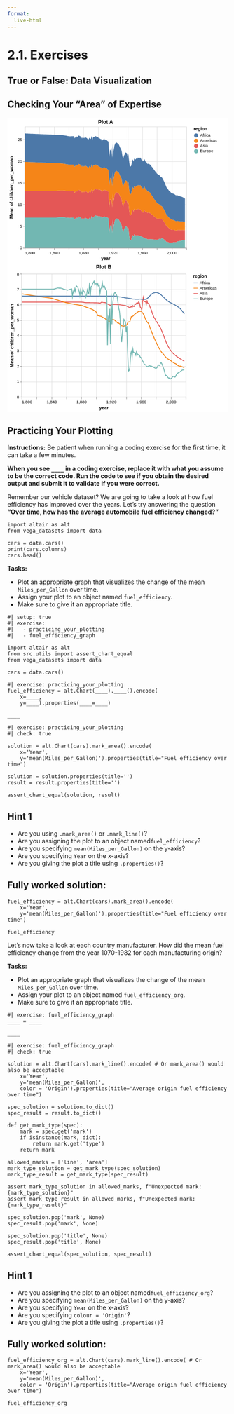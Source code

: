 ```yaml
---
format:
  live-html
---
```


<script src='../../src/quiz.js'></script>  

# 2.1. Exercises

## True or False: Data Visualization

<div id='mcq1'></div> 
<script>
    generateQuiz(
        'mcq1', 
        'True or False',  
        'It’s always better to use an area plot when showing a single trend over time.',  
        { 
        'True': 'Both line and area plots would be fine to visualize a single trend.',
        'False': 'Area plots and line plots are both acceptable for displaying a single trend over time.'
        },
        'False',  
    );
</script>

<div id='mcq2'></div> 
<script>
    generateQuiz(
        'mcq2',
        'True or False',
        'It’s important to be careful to do aggregation when needed or our plots can be misleading.',
        {
        'True': 'We saw that when we made a line chart in the slides, it mislead us to believe it was an area chart which we fixed by summing up the y axis column.',
        'False': '' // FIXME: Add explanation
        },
        'True',
    );
</script>

## Checking Your "Area" of Expertise

<div id='mcq3'></div> 
<script>
    generateQuiz(
        'mcq3',
        'Question 1',
        'Before making any plots, what is an important first step in visualizing data?',
        {
        'Look at the data, think about why you are making the visualization, and draw it out with pen and paper.': 'We need to see what we are plotting before we visualize it!',
        'Make a baseline plot to build on.': 'We make baseline models in machine learning but even before making those we need to do an important step!',
        'Decide on a title.': 'Is that a priority?',
        'Pick a colour theme.': 'This can come after in plot beautification!'
        },
        'Look at the data, think about why you are making the visualization, and draw it out with pen and paper.',
    );
</script>

<div id='mcq4'></div> 
<script>
    generateQuiz(
        'mcq4',
        'Question 2',
        'Which of the graphs does a better job in answering the question <strong>"Which continents average fertility decreased the most over the years"</strong>',
        {
        'Plot A': 'This is difficult to differentiate between the continent’s fertility rate separately.',
        'Plot B': ''
        },
        'Plot B',
    );
</script>

<?xml version="1.0" encoding="utf-8"?>

<svg xmlns="http://www.w3.org/2000/svg" xmlns:xlink="http://www.w3.org/1999/xlink" version="1.1" class="marks" width="546" height="359" viewBox="0 0 546 359"><rect width="546" height="359" fill="white"/><g fill="none" stroke-miterlimit="10" transform="translate(43,22)"><g class="mark-group role-frame root" role="graphics-object" aria-roledescription="group mark container"><g transform="translate(0,0)"><path class="background" aria-hidden="true" d="M0.5,0.5h400v300h-400Z" stroke="#ddd"/><g><g class="mark-group role-axis" aria-hidden="true"><g transform="translate(0.5,300.5)"><path class="background" aria-hidden="true" d="M0,0h0v0h0Z" pointer-events="none"/><g><g class="mark-rule role-axis-grid" pointer-events="none"><line transform="translate(0,-300)" x2="0" y2="300" stroke="#ddd" stroke-width="1" opacity="1"/><line transform="translate(36,-300)" x2="0" y2="300" stroke="#ddd" stroke-width="1" opacity="1"/><line transform="translate(73,-300)" x2="0" y2="300" stroke="#ddd" stroke-width="1" opacity="1"/><line transform="translate(109,-300)" x2="0" y2="300" stroke="#ddd" stroke-width="1" opacity="1"/><line transform="translate(145,-300)" x2="0" y2="300" stroke="#ddd" stroke-width="1" opacity="1"/><line transform="translate(182,-300)" x2="0" y2="300" stroke="#ddd" stroke-width="1" opacity="1"/><line transform="translate(218,-300)" x2="0" y2="300" stroke="#ddd" stroke-width="1" opacity="1"/><line transform="translate(255,-300)" x2="0" y2="300" stroke="#ddd" stroke-width="1" opacity="1"/><line transform="translate(291,-300)" x2="0" y2="300" stroke="#ddd" stroke-width="1" opacity="1"/><line transform="translate(327,-300)" x2="0" y2="300" stroke="#ddd" stroke-width="1" opacity="1"/><line transform="translate(364,-300)" x2="0" y2="300" stroke="#ddd" stroke-width="1" opacity="1"/><line transform="translate(400,-300)" x2="0" y2="300" stroke="#ddd" stroke-width="1" opacity="1"/></g></g><path class="foreground" aria-hidden="true" d="" pointer-events="none" display="none"/></g></g><g class="mark-group role-axis" aria-hidden="true"><g transform="translate(0.5,0.5)"><path class="background" aria-hidden="true" d="M0,0h0v0h0Z" pointer-events="none"/><g><g class="mark-rule role-axis-grid" pointer-events="none"><line transform="translate(0,300)" x2="400" y2="0" stroke="#ddd" stroke-width="1" opacity="1"/><line transform="translate(0,246)" x2="400" y2="0" stroke="#ddd" stroke-width="1" opacity="1"/><line transform="translate(0,193)" x2="400" y2="0" stroke="#ddd" stroke-width="1" opacity="1"/><line transform="translate(0,139)" x2="400" y2="0" stroke="#ddd" stroke-width="1" opacity="1"/><line transform="translate(0,86)" x2="400" y2="0" stroke="#ddd" stroke-width="1" opacity="1"/><line transform="translate(0,32)" x2="400" y2="0" stroke="#ddd" stroke-width="1" opacity="1"/></g></g><path class="foreground" aria-hidden="true" d="" pointer-events="none" display="none"/></g></g><g class="mark-group role-axis" role="graphics-symbol" aria-roledescription="axis" aria-label="X-axis titled 'year' for a linear scale with values from 1,800 to 2,020"><g transform="translate(0.5,300.5)"><path class="background" aria-hidden="true" d="M0,0h0v0h0Z" pointer-events="none"/><g><g class="mark-rule role-axis-tick" pointer-events="none"><line transform="translate(0,0)" x2="0" y2="5" stroke="#888" stroke-width="1" opacity="1"/><line transform="translate(36,0)" x2="0" y2="5" stroke="#888" stroke-width="1" opacity="1"/><line transform="translate(73,0)" x2="0" y2="5" stroke="#888" stroke-width="1" opacity="1"/><line transform="translate(109,0)" x2="0" y2="5" stroke="#888" stroke-width="1" opacity="1"/><line transform="translate(145,0)" x2="0" y2="5" stroke="#888" stroke-width="1" opacity="1"/><line transform="translate(182,0)" x2="0" y2="5" stroke="#888" stroke-width="1" opacity="1"/><line transform="translate(218,0)" x2="0" y2="5" stroke="#888" stroke-width="1" opacity="1"/><line transform="translate(255,0)" x2="0" y2="5" stroke="#888" stroke-width="1" opacity="1"/><line transform="translate(291,0)" x2="0" y2="5" stroke="#888" stroke-width="1" opacity="1"/><line transform="translate(327,0)" x2="0" y2="5" stroke="#888" stroke-width="1" opacity="1"/><line transform="translate(364,0)" x2="0" y2="5" stroke="#888" stroke-width="1" opacity="1"/><line transform="translate(400,0)" x2="0" y2="5" stroke="#888" stroke-width="1" opacity="1"/></g><g class="mark-text role-axis-label" pointer-events="none"><text text-anchor="start" transform="translate(0,15)" font-family="sans-serif" font-size="10px" fill="#000" opacity="1">1,800</text><text text-anchor="middle" transform="translate(36.36363636363637,15)" font-family="sans-serif" font-size="10px" fill="#000" opacity="0">1,820</text><text text-anchor="middle" transform="translate(72.72727272727273,15)" font-family="sans-serif" font-size="10px" fill="#000" opacity="1">1,840</text><text text-anchor="middle" transform="translate(109.09090909090908,15)" font-family="sans-serif" font-size="10px" fill="#000" opacity="0">1,860</text><text text-anchor="middle" transform="translate(145.45454545454547,15)" font-family="sans-serif" font-size="10px" fill="#000" opacity="1">1,880</text><text text-anchor="middle" transform="translate(181.8181818181818,15)" font-family="sans-serif" font-size="10px" fill="#000" opacity="0">1,900</text><text text-anchor="middle" transform="translate(218.18181818181816,15)" font-family="sans-serif" font-size="10px" fill="#000" opacity="1">1,920</text><text text-anchor="middle" transform="translate(254.54545454545453,15)" font-family="sans-serif" font-size="10px" fill="#000" opacity="0">1,940</text><text text-anchor="middle" transform="translate(290.90909090909093,15)" font-family="sans-serif" font-size="10px" fill="#000" opacity="1">1,960</text><text text-anchor="middle" transform="translate(327.2727272727273,15)" font-family="sans-serif" font-size="10px" fill="#000" opacity="0">1,980</text><text text-anchor="middle" transform="translate(363.6363636363636,15)" font-family="sans-serif" font-size="10px" fill="#000" opacity="1">2,000</text><text text-anchor="end" transform="translate(400,15)" font-family="sans-serif" font-size="10px" fill="#000" opacity="0">2,020</text></g><g class="mark-rule role-axis-domain" pointer-events="none"><line transform="translate(0,0)" x2="400" y2="0" stroke="#888" stroke-width="1" opacity="1"/></g><g class="mark-text role-axis-title" pointer-events="none"><text text-anchor="middle" transform="translate(200,30)" font-family="sans-serif" font-size="11px" font-weight="bold" fill="#000" opacity="1">year</text></g></g><path class="foreground" aria-hidden="true" d="" pointer-events="none" display="none"/></g></g><g class="mark-group role-axis" role="graphics-symbol" aria-roledescription="axis" aria-label="Y-axis titled 'Mean of children_per_woman' for a linear scale with values from 0 to 28"><g transform="translate(0.5,0.5)"><path class="background" aria-hidden="true" d="M0,0h0v0h0Z" pointer-events="none"/><g><g class="mark-rule role-axis-tick" pointer-events="none"><line transform="translate(0,300)" x2="-5" y2="0" stroke="#888" stroke-width="1" opacity="1"/><line transform="translate(0,246)" x2="-5" y2="0" stroke="#888" stroke-width="1" opacity="1"/><line transform="translate(0,193)" x2="-5" y2="0" stroke="#888" stroke-width="1" opacity="1"/><line transform="translate(0,139)" x2="-5" y2="0" stroke="#888" stroke-width="1" opacity="1"/><line transform="translate(0,86)" x2="-5" y2="0" stroke="#888" stroke-width="1" opacity="1"/><line transform="translate(0,32)" x2="-5" y2="0" stroke="#888" stroke-width="1" opacity="1"/></g><g class="mark-text role-axis-label" pointer-events="none"><text text-anchor="end" transform="translate(-7,303)" font-family="sans-serif" font-size="10px" fill="#000" opacity="1">0</text><text text-anchor="end" transform="translate(-7,249.42857142857142)" font-family="sans-serif" font-size="10px" fill="#000" opacity="1">5</text><text text-anchor="end" transform="translate(-7,195.85714285714283)" font-family="sans-serif" font-size="10px" fill="#000" opacity="1">10</text><text text-anchor="end" transform="translate(-7,142.28571428571428)" font-family="sans-serif" font-size="10px" fill="#000" opacity="1">15</text><text text-anchor="end" transform="translate(-7,88.71428571428571)" font-family="sans-serif" font-size="10px" fill="#000" opacity="1">20</text><text text-anchor="end" transform="translate(-7,35.14285714285713)" font-family="sans-serif" font-size="10px" fill="#000" opacity="1">25</text></g><g class="mark-rule role-axis-domain" pointer-events="none"><line transform="translate(0,300)" x2="0" y2="-300" stroke="#888" stroke-width="1" opacity="1"/></g><g class="mark-text role-axis-title" pointer-events="none"><text text-anchor="middle" transform="translate(-27,150) rotate(-90) translate(0,-2)" font-family="sans-serif" font-size="11px" font-weight="bold" fill="#000" opacity="1">Mean
of
children\_per\_woman</text></g></g><path class="foreground" aria-hidden="true" d="" pointer-events="none" display="none"/></g></g><g class="mark-group role-scope pathgroup" role="graphics-object" aria-roledescription="group mark container"><g transform="translate(0,0)"><path class="background" aria-hidden="true" d="M0,0h400v300h-400Z"/><g><g class="mark-area role-mark marks" role="graphics-object" aria-roledescription="area mark container"><path aria-label="region: Asia; year: 1800; Mean of children_per_woman: 6.162" role="graphics-symbol" aria-roledescription="area mark" d="M0,158.97857142857146L1.8181818181818181,158.97857142857146L3.6363636363636362,158.97857142857146L5.454545454545454,158.97857142857146L7.2727272727272725,158.97857142857146L9.090909090909092,158.97857142857146L10.909090909090908,158.97857142857146L12.727272727272727,158.97857142857146L14.545454545454545,158.97857142857146L16.363636363636363,158.97857142857146L18.181818181818183,158.97857142857146L20,158.97857142857146L21.818181818181817,158.97857142857146L23.636363636363637,158.97857142857146L25.454545454545453,158.97857142857146L27.27272727272727,158.97857142857146L29.09090909090909,158.97857142857146L30.909090909090907,158.97857142857146L32.72727272727273,158.97857142857146L34.54545454545455,158.97857142857146L36.36363636363637,158.97857142857146L38.18181818181819,158.97857142857146L40,158.97857142857146L41.81818181818181,158.97857142857146L43.63636363636363,158.97857142857146L45.45454545454545,158.97857142857146L47.27272727272727,158.97857142857146L49.09090909090909,158.97857142857146L50.90909090909091,158.97857142857146L52.72727272727272,158.97857142857146L54.54545454545454,158.97857142857146L56.36363636363636,158.97857142857146L58.18181818181818,158.97857142857146L60,158.97857142857146L61.81818181818181,158.97857142857146L63.63636363636363,158.97857142857146L65.45454545454545,158.97857142857146L67.27272727272727,158.97857142857146L69.0909090909091,158.97857142857146L70.9090909090909,158.97857142857146L72.72727272727273,158.97857142857146L74.54545454545455,158.97857142857146L76.36363636363637,158.97857142857146L78.18181818181819,158.87142857142857L80,158.76428571428573L81.81818181818183,158.65714285714287L83.63636363636363,158.44285714285715L85.45454545454545,158.3357142857143L87.27272727272727,158.12142857142857L89.0909090909091,158.12142857142857L90.9090909090909,158.22857142857143L92.72727272727272,158.22857142857143L94.54545454545455,158.22857142857143L96.36363636363636,158.3357142857143L98.18181818181819,158.44285714285715L100,158.65714285714287L101.81818181818181,158.87142857142857L103.63636363636364,158.97857142857146L105.45454545454544,159.19285714285715L107.27272727272728,159.3L109.09090909090908,159.5142857142857L110.9090909090909,159.72857142857146L112.72727272727272,159.5142857142857L114.54545454545455,159.40714285714284L116.36363636363636,159.19285714285715L118.18181818181819,159.0857142857143L120,158.87142857142857L121.81818181818183,158.76428571428573L123.63636363636363,164.2285714285714L125.45454545454547,160.37142857142857L127.27272727272727,161.7642857142857L129.0909090909091,158.65714285714287L130.9090909090909,160.5857142857143L132.72727272727275,156.40714285714284L134.54545454545453,157.15714285714284L136.36363636363635,157.37142857142854L138.1818181818182,158.76428571428573L140,160.37142857142857L141.8181818181818,163.47857142857143L143.63636363636363,159.19285714285715L145.45454545454547,161.1214285714286L147.27272727272725,162.68571428571428L149.0909090909091,158.7857142857143L150.9090909090909,160.35L152.72727272727275,161.07857142857142L154.54545454545453,162.10714285714283L156.36363636363637,165.0642857142857L158.1818181818182,163.5642857142857L160,159.83571428571426L161.8181818181818,161.54999999999998L163.63636363636365,162.5142857142857L165.45454545454547,154.69285714285712L167.27272727272725,164.0357142857143L169.0909090909091,157.60714285714286L170.9090909090909,157.5L172.72727272727272,155.80714285714285L174.54545454545453,154.84285714285713L176.36363636363637,153.9L178.1818181818182,156.47142857142856L180,155.6357142857143L181.8181818181818,155.6357142857143L183.63636363636365,157.37142857142854L185.45454545454544,155.67857142857142L187.27272727272728,157.4142857142857L189.0909090909091,157.07142857142858L190.9090909090909,162.72857142857146L192.72727272727272,159.06428571428572L194.54545454545456,158.20714285714286L196.36363636363637,154.4142857142857L198.1818181818182,157.92857142857144L200,157.1357142857143L201.8181818181818,157.20000000000002L203.63636363636363,158.97857142857146L205.45454545454547,159.89999999999998L207.27272727272728,161.29285714285712L209.0909090909091,199.26428571428573L210.90909090909088,179.82857142857142L212.72727272727275,181.79999999999998L214.54545454545456,174.75L216.36363636363635,199.43571428571428L218.18181818181816,163.69285714285712L220.00000000000003,185.07857142857145L221.8181818181818,171.3642857142857L223.63636363636363,166.20000000000002L225.45454545454544,163.6285714285714L227.27272727272728,162.75L229.0909090909091,163.65000000000003L230.9090909090909,164.52857142857144L232.72727272727272,165.8571428571429L234.54545454545453,169.69285714285712L236.36363636363637,174.00000000000003L238.1818181818182,175.8L240,181.8857142857143L241.8181818181818,193.1142857142857L243.63636363636365,197.89285714285717L245.45454545454547,190.69285714285715L247.27272727272725,187.35000000000002L249.09090909090907,182.29285714285714L250.90909090909093,183.23571428571427L252.72727272727275,184.17857142857144L254.54545454545453,191.61428571428573L256.3636363636364,187.5857142857143L258.1818181818182,205.4142857142857L260,219.3857142857143L261.8181818181818,219.2142857142857L263.6363636363636,217.30714285714288L265.4545454545455,207.45L267.2727272727273,205.3714285714286L269.09090909090907,210.34285714285713L270.9090909090909,203.05714285714285L272.7272727272727,206.20714285714286L274.54545454545456,206.10000000000002L276.3636363636364,204.3L278.1818181818182,206.37857142857143L280,202.95L281.8181818181818,204.42857142857144L283.6363636363636,205.88571428571427L285.45454545454544,204.04285714285714L287.27272727272725,206.20714285714286L289.0909090909091,209.93571428571428L290.90909090909093,210.64285714285717L292.72727272727275,213.2142857142857L294.5454545454545,208.71428571428572L296.3636363636364,206.25L298.1818181818182,210.32142857142858L300,211.30714285714288L301.8181818181818,210.85714285714286L303.6363636363636,213.96428571428575L305.4545454545455,212.1L307.27272727272725,213.6642857142857L309.09090909090907,213.51428571428573L310.9090909090909,214.35L312.72727272727275,215.59285714285716L314.54545454545456,217.65L316.3636363636364,218.44285714285712L318.1818181818182,220.52142857142857L320,221.97857142857146L321.8181818181818,223.7357142857143L323.6363636363636,224.89285714285714L325.45454545454544,225.77142857142857L327.2727272727273,227.6142857142857L329.0909090909091,227.42142857142855L330.90909090909093,227.59285714285716L332.7272727272727,227.03571428571428L334.5454545454545,228.2785714285714L336.3636363636364,229.1357142857143L338.1818181818182,228.6642857142857L340,229.24285714285716L341.8181818181818,231.3857142857143L343.6363636363636,233.93571428571428L345.45454545454544,236.70000000000002L347.27272727272725,239.80714285714285L349.09090909090907,243.12857142857146L350.90909090909093,246.40714285714287L352.72727272727275,247.32857142857142L354.54545454545456,249.10714285714283L356.3636363636364,250.8642857142857L358.1818181818182,252.34285714285716L360,253.11428571428573L361.8181818181818,254.67857142857144L363.6363636363636,254.95714285714286L365.4545454545455,255.40714285714287L367.2727272727273,255.25714285714287L369.09090909090907,255.3857142857143L370.9090909090909,255.77142857142857L372.7272727272727,256.75714285714287L374.54545454545456,257.1L376.3636363636364,256.3285714285714L378.1818181818182,255.85714285714286L380,255.70714285714286L381.8181818181818,255.72857142857143L383.6363636363636,255.9L385.45454545454544,255.87857142857143L387.27272727272725,255.79285714285714L389.0909090909091,255.68571428571428L390.90909090909093,255.55714285714285L392.72727272727275,255.77142857142857L394.5454545454545,255.94285714285715L396.3636363636364,256.2214285714286L396.3636363636364,281.14285714285717L394.5454545454545,281.14285714285717L392.72727272727275,281.25L390.90909090909093,281.35714285714283L389.0909090909091,281.7857142857143L387.27272727272725,282.2142857142857L385.45454545454544,282.64285714285717L383.6363636363636,282.9642857142857L381.8181818181818,283.17857142857144L380,283.5L378.1818181818182,284.0357142857143L376.3636363636364,284.8928571428571L374.54545454545456,286.07142857142856L372.7272727272727,286.17857142857144L370.9090909090909,285.64285714285717L369.09090909090907,285.75L367.2727272727273,286.17857142857144L365.4545454545455,286.92857142857144L363.6363636363636,287.14285714285717L361.8181818181818,287.5714285714286L360,286.82142857142856L358.1818181818182,286.92857142857144L356.3636363636364,286.3928571428571L354.54545454545456,285.64285714285717L352.72727272727275,285L350.90909090909093,285.32142857142856L349.09090909090907,283.3928571428571L347.27272727272725,281.4642857142857L345.45454545454544,279.75L343.6363636363636,278.35714285714283L341.8181818181818,277.07142857142856L340,276.1071428571429L338.1818181818182,276.64285714285717L336.3636363636364,278.0357142857143L334.5454545454545,278.0357142857143L332.7272727272727,277.6071428571429L330.90909090909093,279L329.0909090909091,279.85714285714283L327.2727272727273,280.07142857142856L325.45454545454544,279.9642857142857L323.6363636363636,279.64285714285717L321.8181818181818,279.4285714285714L320,279.1071428571429L318.1818181818182,278.8928571428571L316.3636363636364,278.57142857142856L314.54545454545456,279L312.72727272727275,278.25L310.9090909090909,278.35714285714283L309.09090909090907,278.57142857142856L307.27272727272725,278.7857142857143L305.4545454545455,278.8928571428571L303.6363636363636,278.4642857142857L301.8181818181818,277.5L300,277.6071428571429L298.1818181818182,276.85714285714283L296.3636363636364,275.57142857142856L294.5454545454545,274.92857142857144L292.72727272727275,273.64285714285717L290.90909090909093,272.57142857142856L289.0909090909091,272.35714285714283L287.27272727272725,271.17857142857144L285.45454545454544,270.42857142857144L283.6363636363636,270.85714285714283L281.8181818181818,270L280,268.2857142857143L278.1818181818182,270.85714285714283L276.3636363636364,269.14285714285717L274.54545454545456,269.14285714285717L272.7272727272727,269.14285714285717L270.9090909090909,266.57142857142856L269.09090909090907,272.57142857142856L267.2727272727273,268.2857142857143L265.4545454545455,270L263.6363636363636,279.4285714285714L261.8181818181818,281.57142857142856L260,282L258.1818181818182,268.2857142857143L256.3636363636364,250.71428571428572L254.54545454545453,255L252.72727272727275,247.71428571428572L250.90909090909093,246.85714285714286L249.09090909090907,246.00000000000003L247.27272727272725,251.14285714285717L245.45454545454547,254.57142857142856L243.63636363636365,261.8571428571429L241.8181818181818,257.14285714285717L240,246.00000000000003L238.1818181818182,240L236.36363636363637,238.28571428571428L234.54545454545453,234L232.72727272727272,230.14285714285714L230.9090909090909,228.85714285714286L229.0909090909091,228L227.27272727272728,227.14285714285714L225.45454545454544,228L223.63636363636363,230.57142857142858L221.8181818181818,235.71428571428572L220.00000000000003,249.42857142857142L218.18181818181816,228L216.36363636363635,263.1428571428571L214.54545454545456,238.71428571428572L212.72727272727275,246.00000000000003L210.90909090909088,244.28571428571428L209.0909090909091,264L207.27272727272728,226.28571428571428L205.45454545454547,225.42857142857144L203.63636363636363,224.57142857142856L201.8181818181818,222.85714285714286L200,222.85714285714286L198.1818181818182,223.71428571428572L196.36363636363637,220.28571428571425L194.54545454545456,224.14285714285714L192.72727272727272,224.57142857142856L190.9090909090909,228L189.0909090909091,222.42857142857144L187.27272727272728,222.85714285714286L185.45454545454544,221.14285714285714L183.63636363636365,222.85714285714286L181.8181818181818,221.14285714285714L180,221.14285714285714L178.1818181818182,222L176.36363636363637,219.42857142857142L174.54545454545453,220.39285714285714L172.72727272727272,221.35714285714286L170.9090909090909,223.07142857142856L169.0909090909091,223.17857142857144L167.27272727272725,229.60714285714286L165.45454545454547,220.28571428571425L163.63636363636365,228.10714285714286L161.8181818181818,227.14285714285714L160,225.42857142857144L158.1818181818182,229.17857142857142L156.36363636363637,230.67857142857142L154.54545454545453,227.7857142857143L152.72727272727275,226.82142857142856L150.9090909090909,226.17857142857144L149.0909090909091,224.67857142857142L147.27272727272725,228.64285714285714L145.45454545454547,227.14285714285714L143.63636363636363,225.2142857142857L141.8181818181818,229.5L140,226.39285714285714L138.1818181818182,224.7857142857143L136.36363636363635,223.39285714285714L134.54545454545453,223.17857142857144L132.72727272727275,222.42857142857144L130.9090909090909,226.60714285714286L129.0909090909091,224.67857142857142L127.27272727272727,227.7857142857143L125.45454545454547,226.39285714285714L123.63636363636363,230.25000000000003L121.81818181818183,224.7857142857143L120,224.89285714285714L118.18181818181819,225.10714285714286L116.36363636363636,225.2142857142857L114.54545454545455,225.42857142857144L112.72727272727272,225.53571428571428L110.9090909090909,225.74999999999997L109.09090909090908,225.53571428571428L107.27272727272728,225.32142857142858L105.45454545454544,225.2142857142857L103.63636363636364,225L101.81818181818181,224.89285714285714L100,224.67857142857142L98.18181818181819,224.46428571428572L96.36363636363636,224.35714285714286L94.54545454545455,224.25000000000003L92.72727272727272,224.25000000000003L90.9090909090909,224.25000000000003L89.0909090909091,224.14285714285714L87.27272727272727,224.14285714285714L85.45454545454545,224.35714285714286L83.63636363636363,224.46428571428572L81.81818181818183,224.67857142857142L80,224.7857142857143L78.18181818181819,224.89285714285714L76.36363636363637,225L74.54545454545455,225L72.72727272727273,225L70.9090909090909,225L69.0909090909091,225L67.27272727272727,225L65.45454545454545,225L63.63636363636363,225L61.81818181818181,225L60,225L58.18181818181818,225L56.36363636363636,225L54.54545454545454,225L52.72727272727272,225L50.90909090909091,225L49.09090909090909,225L47.27272727272727,225L45.45454545454545,225L43.63636363636363,225L41.81818181818181,225L40,225L38.18181818181819,225L36.36363636363637,225L34.54545454545455,225L32.72727272727273,225L30.909090909090907,225L29.09090909090909,225L27.27272727272727,225L25.454545454545453,225L23.636363636363637,225L21.818181818181817,225L20,225L18.181818181818183,225L16.363636363636363,225L14.545454545454545,225L12.727272727272727,225L10.909090909090908,225L9.090909090909092,225L7.2727272727272725,225L5.454545454545454,225L3.6363636363636362,225L1.8181818181818181,225L0,225Z" fill="#e45756"/></g></g><path class="foreground" aria-hidden="true" d="" display="none"/></g><g transform="translate(0,0)"><path class="background" aria-hidden="true" d="M0,0h400v300h-400Z"/><g><g class="mark-area role-mark marks" role="graphics-object" aria-roledescription="area mark container"><path aria-label="region: Americas; year: 1800; Mean of children_per_woman: 6.69666666667" role="graphics-symbol" aria-roledescription="area mark" d="M0,87.22857142857147L1.8181818181818181,87.30000000000004L3.6363636363636362,87.3714285714286L5.454545454545454,87.47857142857144L7.2727272727272725,87.55000000000005L9.090909090909092,87.6214285714286L10.909090909090908,87.69285714285718L12.727272727272727,87.80000000000003L14.545454545454545,87.87142857142857L16.363636363636363,87.94285714285718L18.181818181818183,88.01428571428572L20,88.0857142857143L21.818181818181817,88.19285714285715L23.636363636363637,88.26428571428569L25.454545454545453,88.3357142857143L27.27272727272727,88.40714285714289L29.09090909090909,88.5142857142857L30.909090909090907,88.58571428571427L32.72727272727273,88.65714285714289L34.54545454545455,88.72857142857147L36.36363636363637,88.80000000000001L38.18181818181819,88.8714285714286L40,88.97857142857147L41.81818181818181,89.05000000000001L43.63636363636363,89.1214285714286L45.45454545454545,89.19285714285718L47.27272727272727,89.26428571428572L49.09090909090909,89.33571428571429L50.90909090909091,89.40714285714287L52.72727272727272,89.47857142857146L54.54545454545454,89.55L56.36363636363636,89.62142857142858L58.18181818181818,89.69285714285718L60,89.76428571428573L61.81818181818181,89.8357142857143L63.63636363636363,89.90714285714289L65.45454545454545,89.97857142857146L67.27272727272727,90.05000000000001L69.0909090909091,90.12142857142858L70.9090909090909,90.19285714285714L72.72727272727273,90.2642857142857L74.54545454545455,90.4071428571429L76.36363636363637,90.58571428571429L78.18181818181819,90.62142857142857L80,90.69285714285718L81.81818181818183,90.72857142857141L83.63636363636363,90.69285714285714L85.45454545454545,90.72857142857141L87.27272727272727,90.69285714285714L89.0909090909091,90.8357142857143L90.9090909090909,91.12142857142861L92.72727272727272,91.26428571428573L94.54545454545455,91.44285714285712L96.36363636363636,91.69285714285714L98.18181818181819,91.97857142857144L100,92.3357142857143L101.81818181818181,92.72857142857143L103.63636363636364,92.97857142857143L105.45454545454544,93.37142857142857L107.27272727272728,93.62142857142857L109.09090909090908,94.01428571428573L110.9090909090909,94.30000000000004L112.72727272727272,94.19285714285715L114.54545454545455,94.19285714285715L116.36363636363636,94.05000000000004L118.18181818181819,94.05L120,93.94285714285715L121.81818181818183,93.90714285714292L123.63636363636363,99.47857142857141L125.45454545454547,95.7285714285714L127.27272727272727,97.19285714285712L129.0909090909091,94.19285714285715L130.9090909090909,96.22857142857141L132.72727272727275,92.12142857142857L134.54545454545453,92.97857142857143L136.36363636363635,93.29999999999998L138.1818181818182,94.72857142857144L140,96.44285714285718L141.8181818181818,99.62142857142854L143.63636363636363,95.40714285714287L145.45454545454547,97.40714285714286L147.27272727272725,99.11428571428573L149.0909090909091,95.39285714285712L150.9090909090909,97.17142857142858L152.72727272727275,98.07857142857144L154.54545454545453,99.32142857142857L156.36363636363637,102.45714285714284L158.1818181818182,101.17142857142854L160,97.6214285714286L161.8181818181818,99.51428571428572L163.63636363636365,100.69285714285714L165.45454545454547,93.04999999999998L167.27272727272725,102.60714285714289L169.0909090909091,96.35714285714285L170.9090909090909,96.46428571428572L172.72727272727272,94.94999999999997L174.54545454545453,94.34285714285714L176.36363636363637,93.75714285714287L178.1818181818182,96.72142857142856L180,96.24285714285713L181.8181818181818,96.59999999999998L183.63636363636365,99.55L185.45454545454544,99.14285714285714L187.27272727272728,100.87857142857143L189.0909090909091,100.67857142857144L190.9090909090909,106.47857142857144L192.72727272727272,102.92142857142858L194.54545454545456,102.20714285714283L196.36363636363637,98.77142857142853L198.1818181818182,102.67857142857143L200,102.02857142857144L201.8181818181818,102.45L203.63636363636363,104.5142857142857L205.45454545454547,106.07857142857142L207.27272727272728,107.29285714285714L209.0909090909091,145.69285714285715L210.90909090909088,126.68571428571428L212.72727272727275,129.40714285714287L214.54545454545456,121.96428571428571L216.36363636363635,147.07857142857142L218.18181818181816,110.19285714285712L220.00000000000003,130.9L221.8181818181818,117.50714285714284L223.63636363636363,112.48571428571428L225.45454545454544,109.91428571428571L227.27272727272728,109.5357142857143L229.0909090909091,110.93571428571428L230.9090909090909,112.17142857142859L232.72727272727272,114.07142857142858L234.54545454545453,118.33571428571426L236.36363636363637,122.60714285714288L238.1818181818182,124.83571428571429L240,131.17142857142855L241.8181818181818,143.61428571428573L243.63636363636365,148.2857142857143L245.45454545454547,141.29999999999998L247.27272727272725,138.17142857142858L249.09090909090907,133.11428571428573L250.90909090909093,133.73571428571427L252.72727272727275,134.71428571428572L254.54545454545453,141.82857142857145L256.3636363636364,137.19285714285715L258.1818181818182,153.95L260,167.1714285714286L261.8181818181818,167.03571428571428L263.6363636363636,164.95000000000002L265.4545454545455,153.09285714285716L267.2727272727273,149.44285714285712L269.09090909090907,154.55714285714285L270.9090909090909,146.80714285714285L272.7272727272727,149.56428571428572L274.54545454545456,148.77857142857144L276.3636363636364,146.54999999999998L278.1818181818182,148.34285714285716L280,144.4142857142857L281.8181818181818,145.64285714285714L283.6363636363636,146.63571428571427L285.45454545454544,144.4L287.27272727272725,146.67142857142858L289.0909090909091,150.39999999999998L290.90909090909093,151.17857142857142L292.72727272727275,153.99999999999997L294.5454545454545,150.21428571428572L296.3636363636364,148.53571428571428L298.1818181818182,153.46428571428572L300,155.91428571428574L301.8181818181818,156.78571428571425L303.6363636363636,160.96428571428572L305.4545454545455,159.92142857142855L307.27272727272725,162.02142857142857L309.09090909090907,162.40714285714287L310.9090909090909,164.49285714285713L312.72727272727275,167.41428571428574L314.54545454545456,170.82857142857142L316.3636363636364,172.7642857142857L318.1818181818182,176.23571428571432L320,179.05L321.8181818181818,181.9142857142857L323.6363636363636,184.42857142857144L325.45454545454544,186.37857142857143L327.2727272727273,189.29285714285714L329.0909090909091,190.20714285714286L330.90909090909093,191.45L332.7272727272727,192.0357142857143L334.5454545454545,194.24285714285716L336.3636363636364,195.88571428571427L338.1818181818182,196.34285714285713L340,197.70714285714288L341.8181818181818,200.5285714285714L343.6363636363636,203.61428571428573L345.45454545454544,206.87857142857143L347.27272727272725,210.7L349.09090909090907,214.73571428571427L350.90909090909093,218.6214285714286L352.72727272727275,220.04285714285712L354.54545454545456,222.32142857142858L356.3636363636364,224.36428571428573L358.1818181818182,226.23571428571427L360,227.22142857142856L361.8181818181818,229.14285714285714L363.6363636363636,229.70714285714286L365.4545454545455,230.65714285714287L367.2727272727273,230.97142857142856L369.09090909090907,231.35L370.9090909090909,232.09285714285713L372.7272727272727,233.4L374.54545454545456,233.8857142857143L376.3636363636364,233.4L378.1818181818182,233.32142857142856L380,233.63571428571424L381.8181818181818,234.01428571428573L383.6363636363636,234.4357142857143L385.45454545454544,234.52142857142857L387.27272727272725,234.3642857142857L389.0909090909091,234.4714285714286L390.90909090909093,234.52142857142857L392.72727272727275,234.95000000000002L394.5454545454545,235.33571428571426L396.3636363636364,235.79285714285714L396.3636363636364,256.2214285714286L394.5454545454545,255.94285714285715L392.72727272727275,255.77142857142857L390.90909090909093,255.55714285714285L389.0909090909091,255.68571428571428L387.27272727272725,255.79285714285714L385.45454545454544,255.87857142857143L383.6363636363636,255.9L381.8181818181818,255.72857142857143L380,255.70714285714286L378.1818181818182,255.85714285714286L376.3636363636364,256.3285714285714L374.54545454545456,257.1L372.7272727272727,256.75714285714287L370.9090909090909,255.77142857142857L369.09090909090907,255.3857142857143L367.2727272727273,255.25714285714287L365.4545454545455,255.40714285714287L363.6363636363636,254.95714285714286L361.8181818181818,254.67857142857144L360,253.11428571428573L358.1818181818182,252.34285714285716L356.3636363636364,250.8642857142857L354.54545454545456,249.10714285714283L352.72727272727275,247.32857142857142L350.90909090909093,246.40714285714287L349.09090909090907,243.12857142857146L347.27272727272725,239.80714285714285L345.45454545454544,236.70000000000002L343.6363636363636,233.93571428571428L341.8181818181818,231.3857142857143L340,229.24285714285716L338.1818181818182,228.6642857142857L336.3636363636364,229.1357142857143L334.5454545454545,228.2785714285714L332.7272727272727,227.03571428571428L330.90909090909093,227.59285714285716L329.0909090909091,227.42142857142855L327.2727272727273,227.6142857142857L325.45454545454544,225.77142857142857L323.6363636363636,224.89285714285714L321.8181818181818,223.7357142857143L320,221.97857142857146L318.1818181818182,220.52142857142857L316.3636363636364,218.44285714285712L314.54545454545456,217.65L312.72727272727275,215.59285714285716L310.9090909090909,214.35L309.09090909090907,213.51428571428573L307.27272727272725,213.6642857142857L305.4545454545455,212.1L303.6363636363636,213.96428571428575L301.8181818181818,210.85714285714286L300,211.30714285714288L298.1818181818182,210.32142857142858L296.3636363636364,206.25L294.5454545454545,208.71428571428572L292.72727272727275,213.2142857142857L290.90909090909093,210.64285714285717L289.0909090909091,209.93571428571428L287.27272727272725,206.20714285714286L285.45454545454544,204.04285714285714L283.6363636363636,205.88571428571427L281.8181818181818,204.42857142857144L280,202.95L278.1818181818182,206.37857142857143L276.3636363636364,204.3L274.54545454545456,206.10000000000002L272.7272727272727,206.20714285714286L270.9090909090909,203.05714285714285L269.09090909090907,210.34285714285713L267.2727272727273,205.3714285714286L265.4545454545455,207.45L263.6363636363636,217.30714285714288L261.8181818181818,219.2142857142857L260,219.3857142857143L258.1818181818182,205.4142857142857L256.3636363636364,187.5857142857143L254.54545454545453,191.61428571428573L252.72727272727275,184.17857142857144L250.90909090909093,183.23571428571427L249.09090909090907,182.29285714285714L247.27272727272725,187.35000000000002L245.45454545454547,190.69285714285715L243.63636363636365,197.89285714285717L241.8181818181818,193.1142857142857L240,181.8857142857143L238.1818181818182,175.8L236.36363636363637,174.00000000000003L234.54545454545453,169.69285714285712L232.72727272727272,165.8571428571429L230.9090909090909,164.52857142857144L229.0909090909091,163.65000000000003L227.27272727272728,162.75L225.45454545454544,163.6285714285714L223.63636363636363,166.20000000000002L221.8181818181818,171.3642857142857L220.00000000000003,185.07857142857145L218.18181818181816,163.69285714285712L216.36363636363635,199.43571428571428L214.54545454545456,174.75L212.72727272727275,181.79999999999998L210.90909090909088,179.82857142857142L209.0909090909091,199.26428571428573L207.27272727272728,161.29285714285712L205.45454545454547,159.89999999999998L203.63636363636363,158.97857142857146L201.8181818181818,157.20000000000002L200,157.1357142857143L198.1818181818182,157.92857142857144L196.36363636363637,154.4142857142857L194.54545454545456,158.20714285714286L192.72727272727272,159.06428571428572L190.9090909090909,162.72857142857146L189.0909090909091,157.07142857142858L187.27272727272728,157.4142857142857L185.45454545454544,155.67857142857142L183.63636363636365,157.37142857142854L181.8181818181818,155.6357142857143L180,155.6357142857143L178.1818181818182,156.47142857142856L176.36363636363637,153.9L174.54545454545453,154.84285714285713L172.72727272727272,155.80714285714285L170.9090909090909,157.5L169.0909090909091,157.60714285714286L167.27272727272725,164.0357142857143L165.45454545454547,154.69285714285712L163.63636363636365,162.5142857142857L161.8181818181818,161.54999999999998L160,159.83571428571426L158.1818181818182,163.5642857142857L156.36363636363637,165.0642857142857L154.54545454545453,162.10714285714283L152.72727272727275,161.07857142857142L150.9090909090909,160.35L149.0909090909091,158.7857142857143L147.27272727272725,162.68571428571428L145.45454545454547,161.1214285714286L143.63636363636363,159.19285714285715L141.8181818181818,163.47857142857143L140,160.37142857142857L138.1818181818182,158.76428571428573L136.36363636363635,157.37142857142854L134.54545454545453,157.15714285714284L132.72727272727275,156.40714285714284L130.9090909090909,160.5857142857143L129.0909090909091,158.65714285714287L127.27272727272727,161.7642857142857L125.45454545454547,160.37142857142857L123.63636363636363,164.2285714285714L121.81818181818183,158.76428571428573L120,158.87142857142857L118.18181818181819,159.0857142857143L116.36363636363636,159.19285714285715L114.54545454545455,159.40714285714284L112.72727272727272,159.5142857142857L110.9090909090909,159.72857142857146L109.09090909090908,159.5142857142857L107.27272727272728,159.3L105.45454545454544,159.19285714285715L103.63636363636364,158.97857142857146L101.81818181818181,158.87142857142857L100,158.65714285714287L98.18181818181819,158.44285714285715L96.36363636363636,158.3357142857143L94.54545454545455,158.22857142857143L92.72727272727272,158.22857142857143L90.9090909090909,158.22857142857143L89.0909090909091,158.12142857142857L87.27272727272727,158.12142857142857L85.45454545454545,158.3357142857143L83.63636363636363,158.44285714285715L81.81818181818183,158.65714285714287L80,158.76428571428573L78.18181818181819,158.87142857142857L76.36363636363637,158.97857142857146L74.54545454545455,158.97857142857146L72.72727272727273,158.97857142857146L70.9090909090909,158.97857142857146L69.0909090909091,158.97857142857146L67.27272727272727,158.97857142857146L65.45454545454545,158.97857142857146L63.63636363636363,158.97857142857146L61.81818181818181,158.97857142857146L60,158.97857142857146L58.18181818181818,158.97857142857146L56.36363636363636,158.97857142857146L54.54545454545454,158.97857142857146L52.72727272727272,158.97857142857146L50.90909090909091,158.97857142857146L49.09090909090909,158.97857142857146L47.27272727272727,158.97857142857146L45.45454545454545,158.97857142857146L43.63636363636363,158.97857142857146L41.81818181818181,158.97857142857146L40,158.97857142857146L38.18181818181819,158.97857142857146L36.36363636363637,158.97857142857146L34.54545454545455,158.97857142857146L32.72727272727273,158.97857142857146L30.909090909090907,158.97857142857146L29.09090909090909,158.97857142857146L27.27272727272727,158.97857142857146L25.454545454545453,158.97857142857146L23.636363636363637,158.97857142857146L21.818181818181817,158.97857142857146L20,158.97857142857146L18.181818181818183,158.97857142857146L16.363636363636363,158.97857142857146L14.545454545454545,158.97857142857146L12.727272727272727,158.97857142857146L10.909090909090908,158.97857142857146L9.090909090909092,158.97857142857146L7.2727272727272725,158.97857142857146L5.454545454545454,158.97857142857146L3.6363636363636362,158.97857142857146L1.8181818181818181,158.97857142857146L0,158.97857142857146Z" fill="#f58518"/></g></g><path class="foreground" aria-hidden="true" d="" display="none"/></g><g transform="translate(0,0)"><path class="background" aria-hidden="true" d="M0,0h400v300h-400Z"/><g><g class="mark-area role-mark marks" role="graphics-object" aria-roledescription="area mark container"><path aria-label="region: Africa; year: 1800; Mean of children_per_woman: 6.55" role="graphics-symbol" aria-roledescription="area mark" d="M0,17.050000000000022L1.8181818181818181,17.1214285714286L3.6363636363636362,17.192857142857143L5.454545454545454,17.300000000000026L7.2727272727272725,17.371428571428606L9.090909090909092,17.44285714285715L10.909090909090908,17.514285714285727L12.727272727272727,17.62142857142861L14.545454545454545,17.692857142857154L16.363636363636363,17.764285714285734L18.181818181818183,17.83571428571428L20,17.907142857142855L21.818181818181817,18.014285714285737L23.636363636363637,18.085714285714282L25.454545454545453,18.157142857142862L27.27272727272727,18.22857142857144L29.09090909090909,18.33571428571429L30.909090909090907,18.407142857142865L32.72727272727273,18.478571428571446L34.54545454545455,18.550000000000022L36.36363636363637,18.621428571428567L38.18181818181819,18.692857142857143L40,18.80000000000003L41.81818181818181,18.871428571428574L43.63636363636363,18.94285714285715L45.45454545454545,19.014285714285727L47.27272727272727,19.08571428571427L49.09090909090909,19.15714285714285L50.90909090909091,19.228571428571428L52.72727272727272,19.30000000000004L54.54545454545454,19.371428571428584L56.36363636363636,19.44285714285716L58.18181818181818,19.51428571428574L60,19.585714285714285L61.81818181818181,19.657142857142862L63.63636363636363,19.72857142857144L65.45454545454545,19.80000000000002L67.27272727272727,19.871428571428563L69.0909090909091,19.94285714285714L70.9090909090909,20.014285714285684L72.72727272727273,20.085714285714296L74.54545454545455,20.228571428571453L76.36363636363637,20.40714285714288L78.18181818181819,20.442857142857118L80,20.51428571428573L81.81818181818183,20.55L83.63636363636363,20.514285714285695L85.45454545454545,20.55L87.27272727272727,20.514285714285695L89.0909090909091,20.65714285714285L90.9090909090909,20.942857142857164L92.72727272727272,21.085714285714285L94.54545454545455,21.264285714285712L96.36363636363636,21.51428571428572L98.18181818181819,21.799999999999997L100,22.157142857142887L101.81818181818181,22.550000000000015L103.63636363636364,22.799999999999986L105.45454545454544,23.192857142857115L107.27272727272728,23.44285714285712L109.09090909090908,23.835714285714282L110.9090909090909,24.121428571428595L112.72727272727272,24.01428571428571L114.54545454545455,24.01428571428571L116.36363636363636,23.871428571428588L118.18181818181819,23.871428571428556L120,23.764285714285705L121.81818181818183,23.728571428571467L123.63636363636363,29.300000000000004L125.45454545454547,25.549999999999983L127.27272727272727,27.01428571428568L129.0909090909091,24.01428571428571L130.9090909090909,26.04999999999996L132.72727272727275,21.942857142857118L134.54545454545453,22.799999999999986L136.36363636363635,23.121428571428538L138.1818181818182,24.549999999999994L140,26.26428571428573L141.8181818181818,29.442857142857125L143.63636363636363,25.228571428571435L145.45454545454547,27.228571428571446L147.27272727272725,28.935714285714287L149.0909090909091,25.21428571428571L150.9090909090909,26.99285714285713L152.72727272727275,27.89999999999999L154.54545454545453,29.142857142857125L156.36363636363637,32.27857142857139L158.1818181818182,30.992857142857122L160,27.442857142857147L161.8181818181818,29.335714285714275L163.63636363636365,30.514285714285695L165.45454545454547,22.87142857142853L167.27272727272725,32.42857142857144L169.0909090909091,26.178571428571395L170.9090909090909,26.285714285714278L172.72727272727272,24.771428571428554L174.54545454545453,24.164285714285693L176.36363636363637,23.578571428571415L178.1818181818182,26.542857142857113L180,26.064285714285717L181.8181818181818,26.42142857142854L183.63636363636365,29.37142857142858L185.45454545454544,28.964285714285698L187.27272727272728,30.69999999999998L189.0909090909091,30.500000000000004L190.9090909090909,36.30000000000003L192.72727272727272,32.74285714285716L194.54545454545456,32.02857142857142L196.36363636363637,28.59285714285712L198.1818181818182,32.499999999999986L200,31.84999999999999L201.8181818181818,32.271428571428565L203.63636363636363,34.33571428571426L205.45454545454547,35.89999999999998L207.27272727272728,37.1142857142857L209.0909090909091,75.51428571428573L210.90909090909088,56.50714285714283L212.72727272727275,59.22857142857142L214.54545454545456,51.78571428571427L216.36363636363635,76.89999999999999L218.18181818181816,40.01428571428571L220.00000000000003,60.72142857142859L221.8181818181818,47.3285714285714L223.63636363636363,42.307142857142836L225.45454545454544,39.735714285714266L227.27272727272728,39.35714285714289L229.0909090909091,40.86428571428572L230.9090909090909,42.20714285714288L232.72727272727272,44.10714285714287L234.54545454545453,48.478571428571406L236.36363636363637,52.857142857142904L238.1818181818182,55.19285714285716L240,61.5285714285714L241.8181818181818,74.07857142857145L243.63636363636365,78.85714285714283L245.45454545454547,71.97857142857141L247.27272727272725,68.85000000000001L249.09090909090907,63.89999999999999L250.90909090909093,64.62857142857142L252.72727272727275,65.71428571428571L254.54545454545453,72.93571428571427L256.3636363636364,68.30000000000004L258.1818181818182,85.16428571428574L260,98.49285714285715L261.8181818181818,98.46428571428571L263.6363636363636,96.37857142857146L265.4545454545455,84.62857142857142L267.2727272727273,81.0857142857143L269.09090909090907,86.30714285714285L270.9090909090909,78.66428571428568L272.7272727272727,81.42142857142858L274.54545454545456,80.63571428571429L276.3636363636364,78.5142857142857L278.1818181818182,80.30714285714288L280,76.37857142857143L281.8181818181818,77.60714285714285L283.6363636363636,78.59999999999997L285.45454545454544,76.3642857142857L287.27272727272725,78.52857142857142L289.0909090909091,82.25714285714287L290.90909090909093,83.14285714285711L292.72727272727275,85.96428571428572L294.5454545454545,82.17857142857146L296.3636363636364,80.60714285714285L298.1818181818182,85.53571428571428L300,87.98571428571431L301.8181818181818,88.85714285714286L303.6363636363636,92.82142857142858L305.4545454545455,91.45714285714284L307.27272727272725,93.12857142857142L309.09090909090907,93.08571428571432L310.9090909090909,94.63571428571431L312.72727272727275,96.91428571428571L314.54545454545456,99.79285714285714L316.3636363636364,101.3L318.1818181818182,104.34285714285714L320,106.8357142857143L321.8181818181818,109.48571428571424L323.6363636363636,111.89285714285717L325.45454545454544,113.73571428571427L327.2727272727273,116.65L329.0909090909091,117.5642857142857L330.90909090909093,118.91428571428571L332.7272727272727,119.7142857142857L334.5454545454545,122.13571428571424L336.3636363636364,124.10000000000002L338.1818181818182,124.98571428571427L340,126.67142857142856L341.8181818181818,130.0285714285714L343.6363636363636,133.54285714285712L345.45454545454544,137.34285714285713L347.27272727272725,141.7L349.09090909090907,146.1642857142857L350.90909090909093,150.5857142857143L352.72727272727275,152.54285714285712L354.54545454545456,155.25000000000003L356.3636363636364,157.72142857142856L358.1818181818182,159.91428571428574L360,161.2214285714286L361.8181818181818,163.4642857142857L363.6363636363636,164.24285714285713L365.4545454545455,165.5142857142857L367.2727272727273,166.04285714285714L369.09090909090907,166.6357142857143L370.9090909090909,167.70000000000002L372.7272727272727,169.22142857142856L374.54545454545456,170.02857142857144L376.3636363636364,169.86428571428573L378.1818181818182,170.10714285714283L380,170.74285714285716L381.8181818181818,171.44285714285715L383.6363636363636,172.29285714285714L385.45454545454544,172.80714285714285L387.27272727272725,173.18571428571428L389.0909090909091,173.9357142857143L390.90909090909093,174.62857142857143L392.72727272727275,175.7L394.5454545454545,176.83571428571426L396.3636363636364,178.04285714285714L396.3636363636364,235.79285714285714L394.5454545454545,235.33571428571426L392.72727272727275,234.95000000000002L390.90909090909093,234.52142857142857L389.0909090909091,234.4714285714286L387.27272727272725,234.3642857142857L385.45454545454544,234.52142857142857L383.6363636363636,234.4357142857143L381.8181818181818,234.01428571428573L380,233.63571428571424L378.1818181818182,233.32142857142856L376.3636363636364,233.4L374.54545454545456,233.8857142857143L372.7272727272727,233.4L370.9090909090909,232.09285714285713L369.09090909090907,231.35L367.2727272727273,230.97142857142856L365.4545454545455,230.65714285714287L363.6363636363636,229.70714285714286L361.8181818181818,229.14285714285714L360,227.22142857142856L358.1818181818182,226.23571428571427L356.3636363636364,224.36428571428573L354.54545454545456,222.32142857142858L352.72727272727275,220.04285714285712L350.90909090909093,218.6214285714286L349.09090909090907,214.73571428571427L347.27272727272725,210.7L345.45454545454544,206.87857142857143L343.6363636363636,203.61428571428573L341.8181818181818,200.5285714285714L340,197.70714285714288L338.1818181818182,196.34285714285713L336.3636363636364,195.88571428571427L334.5454545454545,194.24285714285716L332.7272727272727,192.0357142857143L330.90909090909093,191.45L329.0909090909091,190.20714285714286L327.2727272727273,189.29285714285714L325.45454545454544,186.37857142857143L323.6363636363636,184.42857142857144L321.8181818181818,181.9142857142857L320,179.05L318.1818181818182,176.23571428571432L316.3636363636364,172.7642857142857L314.54545454545456,170.82857142857142L312.72727272727275,167.41428571428574L310.9090909090909,164.49285714285713L309.09090909090907,162.40714285714287L307.27272727272725,162.02142857142857L305.4545454545455,159.92142857142855L303.6363636363636,160.96428571428572L301.8181818181818,156.78571428571425L300,155.91428571428574L298.1818181818182,153.46428571428572L296.3636363636364,148.53571428571428L294.5454545454545,150.21428571428572L292.72727272727275,153.99999999999997L290.90909090909093,151.17857142857142L289.0909090909091,150.39999999999998L287.27272727272725,146.67142857142858L285.45454545454544,144.4L283.6363636363636,146.63571428571427L281.8181818181818,145.64285714285714L280,144.4142857142857L278.1818181818182,148.34285714285716L276.3636363636364,146.54999999999998L274.54545454545456,148.77857142857144L272.7272727272727,149.56428571428572L270.9090909090909,146.80714285714285L269.09090909090907,154.55714285714285L267.2727272727273,149.44285714285712L265.4545454545455,153.09285714285716L263.6363636363636,164.95000000000002L261.8181818181818,167.03571428571428L260,167.1714285714286L258.1818181818182,153.95L256.3636363636364,137.19285714285715L254.54545454545453,141.82857142857145L252.72727272727275,134.71428571428572L250.90909090909093,133.73571428571427L249.09090909090907,133.11428571428573L247.27272727272725,138.17142857142858L245.45454545454547,141.29999999999998L243.63636363636365,148.2857142857143L241.8181818181818,143.61428571428573L240,131.17142857142855L238.1818181818182,124.83571428571429L236.36363636363637,122.60714285714288L234.54545454545453,118.33571428571426L232.72727272727272,114.07142857142858L230.9090909090909,112.1714285714286L229.0909090909091,110.93571428571428L227.27272727272728,109.5357142857143L225.45454545454544,109.91428571428571L223.63636363636363,112.48571428571428L221.8181818181818,117.50714285714284L220.00000000000003,130.9L218.18181818181816,110.19285714285712L216.36363636363635,147.07857142857142L214.54545454545456,121.96428571428572L212.72727272727275,129.40714285714287L210.90909090909088,126.68571428571428L209.0909090909091,145.69285714285715L207.27272727272728,107.29285714285714L205.45454545454547,106.07857142857142L203.63636363636363,104.5142857142857L201.8181818181818,102.45000000000002L200,102.02857142857144L198.1818181818182,102.67857142857143L196.36363636363637,98.77142857142854L194.54545454545456,102.20714285714283L192.72727272727272,102.92142857142858L190.9090909090909,106.47857142857146L189.0909090909091,100.67857142857144L187.27272727272728,100.87857142857143L185.45454545454544,99.14285714285714L183.63636363636365,99.55L181.8181818181818,96.59999999999998L180,96.24285714285713L178.1818181818182,96.72142857142856L176.36363636363637,93.75714285714287L174.54545454545453,94.34285714285714L172.72727272727272,94.94999999999997L170.9090909090909,96.46428571428572L169.0909090909091,96.35714285714283L167.27272727272725,102.60714285714289L165.45454545454547,93.04999999999998L163.63636363636365,100.69285714285714L161.8181818181818,99.51428571428572L160,97.6214285714286L158.1818181818182,101.17142857142854L156.36363636363637,102.45714285714283L154.54545454545453,99.32142857142857L152.72727272727275,98.07857142857144L150.9090909090909,97.17142857142858L149.0909090909091,95.39285714285712L147.27272727272725,99.11428571428573L145.45454545454547,97.40714285714286L143.63636363636363,95.40714285714287L141.8181818181818,99.62142857142854L140,96.44285714285718L138.1818181818182,94.72857142857144L136.36363636363635,93.29999999999998L134.54545454545453,92.97857142857143L132.72727272727275,92.12142857142857L130.9090909090909,96.2285714285714L129.0909090909091,94.19285714285715L127.27272727272727,97.19285714285712L125.45454545454547,95.7285714285714L123.63636363636363,99.47857142857143L121.81818181818183,93.90714285714292L120,93.94285714285715L118.18181818181819,94.05L116.36363636363636,94.05000000000004L114.54545454545455,94.19285714285715L112.72727272727272,94.19285714285715L110.9090909090909,94.30000000000004L109.09090909090908,94.01428571428573L107.27272727272728,93.62142857142857L105.45454545454544,93.37142857142857L103.63636363636364,92.97857142857143L101.81818181818181,92.72857142857143L100,92.3357142857143L98.18181818181819,91.97857142857144L96.36363636363636,91.69285714285714L94.54545454545455,91.44285714285712L92.72727272727272,91.26428571428573L90.9090909090909,91.12142857142861L89.0909090909091,90.83571428571429L87.27272727272727,90.69285714285714L85.45454545454545,90.72857142857141L83.63636363636363,90.69285714285714L81.81818181818183,90.72857142857141L80,90.69285714285718L78.18181818181819,90.62142857142857L76.36363636363637,90.58571428571429L74.54545454545455,90.4071428571429L72.72727272727273,90.2642857142857L70.9090909090909,90.19285714285712L69.0909090909091,90.12142857142858L67.27272727272727,90.05000000000001L65.45454545454545,89.97857142857146L63.63636363636363,89.90714285714289L61.81818181818181,89.8357142857143L60,89.76428571428573L58.18181818181818,89.69285714285718L56.36363636363636,89.62142857142858L54.54545454545454,89.55L52.72727272727272,89.47857142857146L50.90909090909091,89.40714285714287L49.09090909090909,89.33571428571429L47.27272727272727,89.26428571428572L45.45454545454545,89.19285714285718L43.63636363636363,89.1214285714286L41.81818181818181,89.05000000000001L40,88.97857142857147L38.18181818181819,88.8714285714286L36.36363636363637,88.80000000000001L34.54545454545455,88.72857142857147L32.72727272727273,88.65714285714289L30.909090909090907,88.58571428571429L29.09090909090909,88.5142857142857L27.27272727272727,88.40714285714289L25.454545454545453,88.3357142857143L23.636363636363637,88.2642857142857L21.818181818181817,88.19285714285715L20,88.0857142857143L18.181818181818183,88.01428571428572L16.363636363636363,87.94285714285718L14.545454545454545,87.87142857142857L12.727272727272727,87.80000000000003L10.909090909090908,87.69285714285718L9.090909090909092,87.6214285714286L7.2727272727272725,87.55000000000005L5.454545454545454,87.47857142857144L3.6363636363636362,87.3714285714286L1.8181818181818181,87.30000000000004L0,87.22857142857147Z" fill="#4c78a8"/></g></g><path class="foreground" aria-hidden="true" d="" display="none"/></g><g transform="translate(0,0)"><path class="background" aria-hidden="true" d="M0,0h400v300h-400Z"/><g><g class="mark-area role-mark marks" role="graphics-object" aria-roledescription="area mark container"><path aria-label="region: Europe; year: 1800; Mean of children_per_woman: 7" role="graphics-symbol" aria-roledescription="area mark" d="M0,225L1.8181818181818181,225L3.6363636363636362,225L5.454545454545454,225L7.2727272727272725,225L9.090909090909092,225L10.909090909090908,225L12.727272727272727,225L14.545454545454545,225L16.363636363636363,225L18.181818181818183,225L20,225L21.818181818181817,225L23.636363636363637,225L25.454545454545453,225L27.27272727272727,225L29.09090909090909,225L30.909090909090907,225L32.72727272727273,225L34.54545454545455,225L36.36363636363637,225L38.18181818181819,225L40,225L41.81818181818181,225L43.63636363636363,225L45.45454545454545,225L47.27272727272727,225L49.09090909090909,225L50.90909090909091,225L52.72727272727272,225L54.54545454545454,225L56.36363636363636,225L58.18181818181818,225L60,225L61.81818181818181,225L63.63636363636363,225L65.45454545454545,225L67.27272727272727,225L69.0909090909091,225L70.9090909090909,225L72.72727272727273,225L74.54545454545455,225L76.36363636363637,225L78.18181818181819,224.89285714285714L80,224.7857142857143L81.81818181818183,224.67857142857142L83.63636363636363,224.46428571428572L85.45454545454545,224.35714285714286L87.27272727272727,224.14285714285714L89.0909090909091,224.14285714285714L90.9090909090909,224.25000000000003L92.72727272727272,224.25000000000003L94.54545454545455,224.25000000000003L96.36363636363636,224.35714285714286L98.18181818181819,224.46428571428572L100,224.67857142857142L101.81818181818181,224.89285714285714L103.63636363636364,225L105.45454545454544,225.2142857142857L107.27272727272728,225.32142857142858L109.09090909090908,225.53571428571428L110.9090909090909,225.74999999999997L112.72727272727272,225.53571428571428L114.54545454545455,225.42857142857144L116.36363636363636,225.2142857142857L118.18181818181819,225.10714285714286L120,224.89285714285714L121.81818181818183,224.7857142857143L123.63636363636363,230.25000000000003L125.45454545454547,226.39285714285714L127.27272727272727,227.7857142857143L129.0909090909091,224.67857142857142L130.9090909090909,226.60714285714286L132.72727272727275,222.42857142857144L134.54545454545453,223.17857142857144L136.36363636363635,223.39285714285714L138.1818181818182,224.7857142857143L140,226.39285714285714L141.8181818181818,229.5L143.63636363636363,225.2142857142857L145.45454545454547,227.14285714285714L147.27272727272725,228.64285714285714L149.0909090909091,224.67857142857142L150.9090909090909,226.17857142857144L152.72727272727275,226.82142857142856L154.54545454545453,227.7857142857143L156.36363636363637,230.67857142857142L158.1818181818182,229.17857142857142L160,225.42857142857144L161.8181818181818,227.14285714285714L163.63636363636365,228.10714285714286L165.45454545454547,220.28571428571425L167.27272727272725,229.60714285714286L169.0909090909091,223.17857142857144L170.9090909090909,223.07142857142856L172.72727272727272,221.35714285714286L174.54545454545453,220.39285714285714L176.36363636363637,219.42857142857142L178.1818181818182,222L180,221.14285714285714L181.8181818181818,221.14285714285714L183.63636363636365,222.85714285714286L185.45454545454544,221.14285714285714L187.27272727272728,222.85714285714286L189.0909090909091,222.42857142857144L190.9090909090909,228L192.72727272727272,224.57142857142856L194.54545454545456,224.14285714285714L196.36363636363637,220.28571428571425L198.1818181818182,223.71428571428572L200,222.85714285714286L201.8181818181818,222.85714285714286L203.63636363636363,224.57142857142856L205.45454545454547,225.42857142857144L207.27272727272728,226.28571428571428L209.0909090909091,264L210.90909090909088,244.28571428571428L212.72727272727275,246.00000000000003L214.54545454545456,238.71428571428572L216.36363636363635,263.1428571428571L218.18181818181816,228L220.00000000000003,249.42857142857142L221.8181818181818,235.71428571428572L223.63636363636363,230.57142857142858L225.45454545454544,228L227.27272727272728,227.14285714285714L229.0909090909091,228L230.9090909090909,228.85714285714286L232.72727272727272,230.14285714285714L234.54545454545453,234L236.36363636363637,238.28571428571428L238.1818181818182,240L240,246.00000000000003L241.8181818181818,257.14285714285717L243.63636363636365,261.8571428571429L245.45454545454547,254.57142857142856L247.27272727272725,251.14285714285717L249.09090909090907,246.00000000000003L250.90909090909093,246.85714285714286L252.72727272727275,247.71428571428572L254.54545454545453,255L256.3636363636364,250.71428571428572L258.1818181818182,268.2857142857143L260,282L261.8181818181818,281.57142857142856L263.6363636363636,279.4285714285714L265.4545454545455,270L267.2727272727273,268.2857142857143L269.09090909090907,272.57142857142856L270.9090909090909,266.57142857142856L272.7272727272727,269.14285714285717L274.54545454545456,269.14285714285717L276.3636363636364,269.14285714285717L278.1818181818182,270.85714285714283L280,268.2857142857143L281.8181818181818,270L283.6363636363636,270.85714285714283L285.45454545454544,270.42857142857144L287.27272727272725,271.17857142857144L289.0909090909091,272.35714285714283L290.90909090909093,272.57142857142856L292.72727272727275,273.64285714285717L294.5454545454545,274.92857142857144L296.3636363636364,275.57142857142856L298.1818181818182,276.85714285714283L300,277.6071428571429L301.8181818181818,277.5L303.6363636363636,278.4642857142857L305.4545454545455,278.8928571428571L307.27272727272725,278.7857142857143L309.09090909090907,278.57142857142856L310.9090909090909,278.35714285714283L312.72727272727275,278.25L314.54545454545456,279L316.3636363636364,278.57142857142856L318.1818181818182,278.8928571428571L320,279.1071428571429L321.8181818181818,279.4285714285714L323.6363636363636,279.64285714285717L325.45454545454544,279.9642857142857L327.2727272727273,280.07142857142856L329.0909090909091,279.85714285714283L330.90909090909093,279L332.7272727272727,277.6071428571429L334.5454545454545,278.0357142857143L336.3636363636364,278.0357142857143L338.1818181818182,276.64285714285717L340,276.1071428571429L341.8181818181818,277.07142857142856L343.6363636363636,278.35714285714283L345.45454545454544,279.75L347.27272727272725,281.4642857142857L349.09090909090907,283.3928571428571L350.90909090909093,285.32142857142856L352.72727272727275,285L354.54545454545456,285.64285714285717L356.3636363636364,286.3928571428571L358.1818181818182,286.92857142857144L360,286.82142857142856L361.8181818181818,287.5714285714286L363.6363636363636,287.14285714285717L365.4545454545455,286.92857142857144L367.2727272727273,286.17857142857144L369.09090909090907,285.75L370.9090909090909,285.64285714285717L372.7272727272727,286.17857142857144L374.54545454545456,286.07142857142856L376.3636363636364,284.8928571428571L378.1818181818182,284.0357142857143L380,283.5L381.8181818181818,283.17857142857144L383.6363636363636,282.9642857142857L385.45454545454544,282.64285714285717L387.27272727272725,282.2142857142857L389.0909090909091,281.7857142857143L390.90909090909093,281.35714285714283L392.72727272727275,281.25L394.5454545454545,281.14285714285717L396.3636363636364,281.14285714285717L396.3636363636364,300L394.5454545454545,300L392.72727272727275,300L390.90909090909093,300L389.0909090909091,300L387.27272727272725,300L385.45454545454544,300L383.6363636363636,300L381.8181818181818,300L380,300L378.1818181818182,300L376.3636363636364,300L374.54545454545456,300L372.7272727272727,300L370.9090909090909,300L369.09090909090907,300L367.2727272727273,300L365.4545454545455,300L363.6363636363636,300L361.8181818181818,300L360,300L358.1818181818182,300L356.3636363636364,300L354.54545454545456,300L352.72727272727275,300L350.90909090909093,300L349.09090909090907,300L347.27272727272725,300L345.45454545454544,300L343.6363636363636,300L341.8181818181818,300L340,300L338.1818181818182,300L336.3636363636364,300L334.5454545454545,300L332.7272727272727,300L330.90909090909093,300L329.0909090909091,300L327.2727272727273,300L325.45454545454544,300L323.6363636363636,300L321.8181818181818,300L320,300L318.1818181818182,300L316.3636363636364,300L314.54545454545456,300L312.72727272727275,300L310.9090909090909,300L309.09090909090907,300L307.27272727272725,300L305.4545454545455,300L303.6363636363636,300L301.8181818181818,300L300,300L298.1818181818182,300L296.3636363636364,300L294.5454545454545,300L292.72727272727275,300L290.90909090909093,300L289.0909090909091,300L287.27272727272725,300L285.45454545454544,300L283.6363636363636,300L281.8181818181818,300L280,300L278.1818181818182,300L276.3636363636364,300L274.54545454545456,300L272.7272727272727,300L270.9090909090909,300L269.09090909090907,300L267.2727272727273,300L265.4545454545455,300L263.6363636363636,300L261.8181818181818,300L260,300L258.1818181818182,300L256.3636363636364,300L254.54545454545453,300L252.72727272727275,300L250.90909090909093,300L249.09090909090907,300L247.27272727272725,300L245.45454545454547,300L243.63636363636365,300L241.8181818181818,300L240,300L238.1818181818182,300L236.36363636363637,300L234.54545454545453,300L232.72727272727272,300L230.9090909090909,300L229.0909090909091,300L227.27272727272728,300L225.45454545454544,300L223.63636363636363,300L221.8181818181818,300L220.00000000000003,300L218.18181818181816,300L216.36363636363635,300L214.54545454545456,300L212.72727272727275,300L210.90909090909088,300L209.0909090909091,300L207.27272727272728,300L205.45454545454547,300L203.63636363636363,300L201.8181818181818,300L200,300L198.1818181818182,300L196.36363636363637,300L194.54545454545456,300L192.72727272727272,300L190.9090909090909,300L189.0909090909091,300L187.27272727272728,300L185.45454545454544,300L183.63636363636365,300L181.8181818181818,300L180,300L178.1818181818182,300L176.36363636363637,300L174.54545454545453,300L172.72727272727272,300L170.9090909090909,300L169.0909090909091,300L167.27272727272725,300L165.45454545454547,300L163.63636363636365,300L161.8181818181818,300L160,300L158.1818181818182,300L156.36363636363637,300L154.54545454545453,300L152.72727272727275,300L150.9090909090909,300L149.0909090909091,300L147.27272727272725,300L145.45454545454547,300L143.63636363636363,300L141.8181818181818,300L140,300L138.1818181818182,300L136.36363636363635,300L134.54545454545453,300L132.72727272727275,300L130.9090909090909,300L129.0909090909091,300L127.27272727272727,300L125.45454545454547,300L123.63636363636363,300L121.81818181818183,300L120,300L118.18181818181819,300L116.36363636363636,300L114.54545454545455,300L112.72727272727272,300L110.9090909090909,300L109.09090909090908,300L107.27272727272728,300L105.45454545454544,300L103.63636363636364,300L101.81818181818181,300L100,300L98.18181818181819,300L96.36363636363636,300L94.54545454545455,300L92.72727272727272,300L90.9090909090909,300L89.0909090909091,300L87.27272727272727,300L85.45454545454545,300L83.63636363636363,300L81.81818181818183,300L80,300L78.18181818181819,300L76.36363636363637,300L74.54545454545455,300L72.72727272727273,300L70.9090909090909,300L69.0909090909091,300L67.27272727272727,300L65.45454545454545,300L63.63636363636363,300L61.81818181818181,300L60,300L58.18181818181818,300L56.36363636363636,300L54.54545454545454,300L52.72727272727272,300L50.90909090909091,300L49.09090909090909,300L47.27272727272727,300L45.45454545454545,300L43.63636363636363,300L41.81818181818181,300L40,300L38.18181818181819,300L36.36363636363637,300L34.54545454545455,300L32.72727272727273,300L30.909090909090907,300L29.09090909090909,300L27.27272727272727,300L25.454545454545453,300L23.636363636363637,300L21.818181818181817,300L20,300L18.181818181818183,300L16.363636363636363,300L14.545454545454545,300L12.727272727272727,300L10.909090909090908,300L9.090909090909092,300L7.2727272727272725,300L5.454545454545454,300L3.6363636363636362,300L1.8181818181818181,300L0,300Z" fill="#72b7b2"/></g></g><path class="foreground" aria-hidden="true" d="" display="none"/></g></g><g class="mark-group role-legend" role="graphics-symbol" aria-roledescription="legend" aria-label="Symbol legend titled 'region' for fill color with 4 values: Africa, Americas, Asia, Europe"><g transform="translate(418,0)"><path class="background" aria-hidden="true" d="M0,0h80v66h-80Z" pointer-events="none"/><g><g class="mark-group role-legend-entry"><g transform="translate(0,16)"><path class="background" aria-hidden="true" d="M0,0h0v0h0Z" pointer-events="none"/><g><g class="mark-group role-scope" role="graphics-object" aria-roledescription="group mark container"><g transform="translate(0,0)"><path class="background" aria-hidden="true" d="M0,0h80v11h-80Z" pointer-events="none" opacity="1"/><g><g class="mark-symbol role-legend-symbol" pointer-events="none"><path transform="translate(6,6)" d="M5,0A5,5,0,1,1,-5,0A5,5,0,1,1,5,0" fill="#4c78a8" stroke-width="1.5" opacity="1"/></g><g class="mark-text role-legend-label" pointer-events="none"><text text-anchor="start" transform="translate(16,9)" font-family="sans-serif" font-size="10px" fill="#000" opacity="1">Africa</text></g></g><path class="foreground" aria-hidden="true" d="" pointer-events="none" display="none"/></g><g transform="translate(0,13)"><path class="background" aria-hidden="true" d="M0,0h80v11h-80Z" pointer-events="none" opacity="1"/><g><g class="mark-symbol role-legend-symbol" pointer-events="none"><path transform="translate(6,6)" d="M5,0A5,5,0,1,1,-5,0A5,5,0,1,1,5,0" fill="#f58518" stroke-width="1.5" opacity="1"/></g><g class="mark-text role-legend-label" pointer-events="none"><text text-anchor="start" transform="translate(16,9)" font-family="sans-serif" font-size="10px" fill="#000" opacity="1">Americas</text></g></g><path class="foreground" aria-hidden="true" d="" pointer-events="none" display="none"/></g><g transform="translate(0,26)"><path class="background" aria-hidden="true" d="M0,0h80v11h-80Z" pointer-events="none" opacity="1"/><g><g class="mark-symbol role-legend-symbol" pointer-events="none"><path transform="translate(6,6)" d="M5,0A5,5,0,1,1,-5,0A5,5,0,1,1,5,0" fill="#e45756" stroke-width="1.5" opacity="1"/></g><g class="mark-text role-legend-label" pointer-events="none"><text text-anchor="start" transform="translate(16,9)" font-family="sans-serif" font-size="10px" fill="#000" opacity="1">Asia</text></g></g><path class="foreground" aria-hidden="true" d="" pointer-events="none" display="none"/></g><g transform="translate(0,39)"><path class="background" aria-hidden="true" d="M0,0h80v11h-80Z" pointer-events="none" opacity="1"/><g><g class="mark-symbol role-legend-symbol" pointer-events="none"><path transform="translate(6,6)" d="M5,0A5,5,0,1,1,-5,0A5,5,0,1,1,5,0" fill="#72b7b2" stroke-width="1.5" opacity="1"/></g><g class="mark-text role-legend-label" pointer-events="none"><text text-anchor="start" transform="translate(16,9)" font-family="sans-serif" font-size="10px" fill="#000" opacity="1">Europe</text></g></g><path class="foreground" aria-hidden="true" d="" pointer-events="none" display="none"/></g></g></g><path class="foreground" aria-hidden="true" d="" pointer-events="none" display="none"/></g></g><g class="mark-text role-legend-title" pointer-events="none"><text text-anchor="start" transform="translate(0,9)" font-family="sans-serif" font-size="11px" font-weight="bold" fill="#000" opacity="1">region</text></g></g><path class="foreground" aria-hidden="true" d="" pointer-events="none" display="none"/></g></g><g class="mark-group role-title"><g transform="translate(200,-17)"><path class="background" aria-hidden="true" d="M0,0h0v0h0Z" pointer-events="none"/><g><g class="mark-text role-title-text" role="graphics-symbol" aria-roledescription="title" aria-label="Title text 'Plot A'" pointer-events="none"><text text-anchor="middle" transform="translate(0,10)" font-family="sans-serif" font-size="13px" font-weight="bold" fill="#000" opacity="1">Plot
A</text></g></g><path class="foreground" aria-hidden="true" d="" pointer-events="none" display="none"/></g></g></g><path class="foreground" aria-hidden="true" d="" display="none"/></g></g></g></svg>

<?xml version="1.0" encoding="utf-8"?>


<svg xmlns="http://www.w3.org/2000/svg" xmlns:xlink="http://www.w3.org/1999/xlink" version="1.1" class="marks" width="538" height="364" viewBox="0 0 538 364"><rect width="538" height="364" fill="white"/><g fill="none" stroke-miterlimit="10" transform="translate(35,27)"><g class="mark-group role-frame root" role="graphics-object" aria-roledescription="group mark container"><g transform="translate(0,0)"><path class="background" aria-hidden="true" d="M0.5,0.5h400v300h-400Z" stroke="#ddd"/><g><g class="mark-group role-axis" aria-hidden="true"><g transform="translate(0.5,300.5)"><path class="background" aria-hidden="true" d="M0,0h0v0h0Z" pointer-events="none"/><g><g class="mark-rule role-axis-grid" pointer-events="none"><line transform="translate(0,-300)" x2="0" y2="300" stroke="#ddd" stroke-width="1" opacity="1"/><line transform="translate(36,-300)" x2="0" y2="300" stroke="#ddd" stroke-width="1" opacity="1"/><line transform="translate(73,-300)" x2="0" y2="300" stroke="#ddd" stroke-width="1" opacity="1"/><line transform="translate(109,-300)" x2="0" y2="300" stroke="#ddd" stroke-width="1" opacity="1"/><line transform="translate(145,-300)" x2="0" y2="300" stroke="#ddd" stroke-width="1" opacity="1"/><line transform="translate(182,-300)" x2="0" y2="300" stroke="#ddd" stroke-width="1" opacity="1"/><line transform="translate(218,-300)" x2="0" y2="300" stroke="#ddd" stroke-width="1" opacity="1"/><line transform="translate(255,-300)" x2="0" y2="300" stroke="#ddd" stroke-width="1" opacity="1"/><line transform="translate(291,-300)" x2="0" y2="300" stroke="#ddd" stroke-width="1" opacity="1"/><line transform="translate(327,-300)" x2="0" y2="300" stroke="#ddd" stroke-width="1" opacity="1"/><line transform="translate(364,-300)" x2="0" y2="300" stroke="#ddd" stroke-width="1" opacity="1"/><line transform="translate(400,-300)" x2="0" y2="300" stroke="#ddd" stroke-width="1" opacity="1"/></g></g><path class="foreground" aria-hidden="true" d="" pointer-events="none" display="none"/></g></g><g class="mark-group role-axis" aria-hidden="true"><g transform="translate(0.5,0.5)"><path class="background" aria-hidden="true" d="M0,0h0v0h0Z" pointer-events="none"/><g><g class="mark-rule role-axis-grid" pointer-events="none"><line transform="translate(0,300)" x2="400" y2="0" stroke="#ddd" stroke-width="1" opacity="1"/><line transform="translate(0,263)" x2="400" y2="0" stroke="#ddd" stroke-width="1" opacity="1"/><line transform="translate(0,225)" x2="400" y2="0" stroke="#ddd" stroke-width="1" opacity="1"/><line transform="translate(0,188)" x2="400" y2="0" stroke="#ddd" stroke-width="1" opacity="1"/><line transform="translate(0,150)" x2="400" y2="0" stroke="#ddd" stroke-width="1" opacity="1"/><line transform="translate(0,113)" x2="400" y2="0" stroke="#ddd" stroke-width="1" opacity="1"/><line transform="translate(0,75)" x2="400" y2="0" stroke="#ddd" stroke-width="1" opacity="1"/><line transform="translate(0,38)" x2="400" y2="0" stroke="#ddd" stroke-width="1" opacity="1"/><line transform="translate(0,0)" x2="400" y2="0" stroke="#ddd" stroke-width="1" opacity="1"/></g></g><path class="foreground" aria-hidden="true" d="" pointer-events="none" display="none"/></g></g><g class="mark-group role-axis" role="graphics-symbol" aria-roledescription="axis" aria-label="X-axis titled 'year' for a linear scale with values from 1,800 to 2,020"><g transform="translate(0.5,300.5)"><path class="background" aria-hidden="true" d="M0,0h0v0h0Z" pointer-events="none"/><g><g class="mark-rule role-axis-tick" pointer-events="none"><line transform="translate(0,0)" x2="0" y2="5" stroke="#888" stroke-width="1" opacity="1"/><line transform="translate(36,0)" x2="0" y2="5" stroke="#888" stroke-width="1" opacity="1"/><line transform="translate(73,0)" x2="0" y2="5" stroke="#888" stroke-width="1" opacity="1"/><line transform="translate(109,0)" x2="0" y2="5" stroke="#888" stroke-width="1" opacity="1"/><line transform="translate(145,0)" x2="0" y2="5" stroke="#888" stroke-width="1" opacity="1"/><line transform="translate(182,0)" x2="0" y2="5" stroke="#888" stroke-width="1" opacity="1"/><line transform="translate(218,0)" x2="0" y2="5" stroke="#888" stroke-width="1" opacity="1"/><line transform="translate(255,0)" x2="0" y2="5" stroke="#888" stroke-width="1" opacity="1"/><line transform="translate(291,0)" x2="0" y2="5" stroke="#888" stroke-width="1" opacity="1"/><line transform="translate(327,0)" x2="0" y2="5" stroke="#888" stroke-width="1" opacity="1"/><line transform="translate(364,0)" x2="0" y2="5" stroke="#888" stroke-width="1" opacity="1"/><line transform="translate(400,0)" x2="0" y2="5" stroke="#888" stroke-width="1" opacity="1"/></g><g class="mark-text role-axis-label" pointer-events="none"><text text-anchor="start" transform="translate(0,15)" font-family="sans-serif" font-size="10px" fill="#000" opacity="1">1,800</text><text text-anchor="middle" transform="translate(36.36363636363637,15)" font-family="sans-serif" font-size="10px" fill="#000" opacity="0">1,820</text><text text-anchor="middle" transform="translate(72.72727272727273,15)" font-family="sans-serif" font-size="10px" fill="#000" opacity="1">1,840</text><text text-anchor="middle" transform="translate(109.09090909090908,15)" font-family="sans-serif" font-size="10px" fill="#000" opacity="0">1,860</text><text text-anchor="middle" transform="translate(145.45454545454547,15)" font-family="sans-serif" font-size="10px" fill="#000" opacity="1">1,880</text><text text-anchor="middle" transform="translate(181.8181818181818,15)" font-family="sans-serif" font-size="10px" fill="#000" opacity="0">1,900</text><text text-anchor="middle" transform="translate(218.18181818181816,15)" font-family="sans-serif" font-size="10px" fill="#000" opacity="1">1,920</text><text text-anchor="middle" transform="translate(254.54545454545453,15)" font-family="sans-serif" font-size="10px" fill="#000" opacity="0">1,940</text><text text-anchor="middle" transform="translate(290.90909090909093,15)" font-family="sans-serif" font-size="10px" fill="#000" opacity="1">1,960</text><text text-anchor="middle" transform="translate(327.2727272727273,15)" font-family="sans-serif" font-size="10px" fill="#000" opacity="0">1,980</text><text text-anchor="middle" transform="translate(363.6363636363636,15)" font-family="sans-serif" font-size="10px" fill="#000" opacity="1">2,000</text><text text-anchor="end" transform="translate(400,15)" font-family="sans-serif" font-size="10px" fill="#000" opacity="0">2,020</text></g><g class="mark-rule role-axis-domain" pointer-events="none"><line transform="translate(0,0)" x2="400" y2="0" stroke="#888" stroke-width="1" opacity="1"/></g><g class="mark-text role-axis-title" pointer-events="none"><text text-anchor="middle" transform="translate(200,30)" font-family="sans-serif" font-size="11px" font-weight="bold" fill="#000" opacity="1">year</text></g></g><path class="foreground" aria-hidden="true" d="" pointer-events="none" display="none"/></g></g><g class="mark-group role-axis" role="graphics-symbol" aria-roledescription="axis" aria-label="Y-axis titled 'Mean of children_per_woman' for a linear scale with values from 0 to 8"><g transform="translate(0.5,0.5)"><path class="background" aria-hidden="true" d="M0,0h0v0h0Z" pointer-events="none"/><g><g class="mark-rule role-axis-tick" pointer-events="none"><line transform="translate(0,300)" x2="-5" y2="0" stroke="#888" stroke-width="1" opacity="1"/><line transform="translate(0,263)" x2="-5" y2="0" stroke="#888" stroke-width="1" opacity="1"/><line transform="translate(0,225)" x2="-5" y2="0" stroke="#888" stroke-width="1" opacity="1"/><line transform="translate(0,188)" x2="-5" y2="0" stroke="#888" stroke-width="1" opacity="1"/><line transform="translate(0,150)" x2="-5" y2="0" stroke="#888" stroke-width="1" opacity="1"/><line transform="translate(0,113)" x2="-5" y2="0" stroke="#888" stroke-width="1" opacity="1"/><line transform="translate(0,75)" x2="-5" y2="0" stroke="#888" stroke-width="1" opacity="1"/><line transform="translate(0,38)" x2="-5" y2="0" stroke="#888" stroke-width="1" opacity="1"/><line transform="translate(0,0)" x2="-5" y2="0" stroke="#888" stroke-width="1" opacity="1"/></g><g class="mark-text role-axis-label" pointer-events="none"><text text-anchor="end" transform="translate(-7,303)" font-family="sans-serif" font-size="10px" fill="#000" opacity="1">0</text><text text-anchor="end" transform="translate(-7,265.5)" font-family="sans-serif" font-size="10px" fill="#000" opacity="1">1</text><text text-anchor="end" transform="translate(-7,228)" font-family="sans-serif" font-size="10px" fill="#000" opacity="1">2</text><text text-anchor="end" transform="translate(-7,190.5)" font-family="sans-serif" font-size="10px" fill="#000" opacity="1">3</text><text text-anchor="end" transform="translate(-7,153)" font-family="sans-serif" font-size="10px" fill="#000" opacity="1">4</text><text text-anchor="end" transform="translate(-7,115.5)" font-family="sans-serif" font-size="10px" fill="#000" opacity="1">5</text><text text-anchor="end" transform="translate(-7,78)" font-family="sans-serif" font-size="10px" fill="#000" opacity="1">6</text><text text-anchor="end" transform="translate(-7,40.5)" font-family="sans-serif" font-size="10px" fill="#000" opacity="1">7</text><text text-anchor="end" transform="translate(-7,3)" font-family="sans-serif" font-size="10px" fill="#000" opacity="1">8</text></g><g class="mark-rule role-axis-domain" pointer-events="none"><line transform="translate(0,300)" x2="0" y2="-300" stroke="#888" stroke-width="1" opacity="1"/></g><g class="mark-text role-axis-title" pointer-events="none"><text text-anchor="middle" transform="translate(-19,150) rotate(-90) translate(0,-2)" font-family="sans-serif" font-size="11px" font-weight="bold" fill="#000" opacity="1">Mean
of
children\_per\_woman</text></g></g><path class="foreground" aria-hidden="true" d="" pointer-events="none" display="none"/></g></g><g class="mark-group role-scope pathgroup" role="graphics-object" aria-roledescription="group mark container"><g transform="translate(0,0)"><path class="background" aria-hidden="true" d="M0,0h400v300h-400Z"/><g><g class="mark-line role-mark marks" role="graphics-object" aria-roledescription="line mark container"><path aria-label="region: Asia; year: 1800; Mean of children_per_woman: 6.162" role="graphics-symbol" aria-roledescription="line mark" d="M0,68.925L1.8181818181818181,68.925L3.6363636363636362,68.925L5.454545454545454,68.925L7.2727272727272725,68.925L9.090909090909092,68.925L10.909090909090908,68.925L12.727272727272727,68.925L14.545454545454545,68.925L16.363636363636363,68.925L18.181818181818183,68.925L20,68.925L21.818181818181817,68.925L23.636363636363637,68.925L25.454545454545453,68.925L27.27272727272727,68.925L29.09090909090909,68.925L30.909090909090907,68.925L32.72727272727273,68.925L34.54545454545455,68.925L36.36363636363637,68.925L38.18181818181819,68.925L40,68.925L41.81818181818181,68.925L43.63636363636363,68.925L45.45454545454545,68.925L47.27272727272727,68.925L49.09090909090909,68.925L50.90909090909091,68.925L52.72727272727272,68.925L54.54545454545454,68.925L56.36363636363636,68.925L58.18181818181818,68.925L60,68.925L61.81818181818181,68.925L63.63636363636363,68.925L65.45454545454545,68.925L67.27272727272727,68.925L69.0909090909091,68.925L70.9090909090909,68.925L72.72727272727273,68.925L74.54545454545455,68.925L76.36363636363637,68.925L78.18181818181819,68.925L80,68.925L81.81818181818183,68.925L83.63636363636363,68.925L85.45454545454545,68.925L87.27272727272727,68.925L89.0909090909091,68.925L90.9090909090909,68.925L92.72727272727272,68.925L94.54545454545455,68.925L96.36363636363636,68.925L98.18181818181819,68.925L100,68.925L101.81818181818181,68.925L103.63636363636364,68.925L105.45454545454544,68.925L107.27272727272728,68.925L109.09090909090908,68.925L110.9090909090909,68.925L112.72727272727272,68.925L114.54545454545455,68.925L116.36363636363636,68.925L118.18181818181819,68.925L120,68.925L121.81818181818183,68.925L123.63636363636363,68.925L125.45454545454547,68.925L127.27272727272727,68.925L129.0909090909091,68.925L130.9090909090909,68.925L132.72727272727275,68.925L134.54545454545453,68.925L136.36363636363635,68.925L138.1818181818182,68.925L140,68.925L141.8181818181818,68.925L143.63636363636363,68.925L145.45454545454547,68.925L147.27272727272725,69.14999999999998L149.0909090909091,69.37500000000001L150.9090909090909,69.6L152.72727272727275,69.89999999999999L154.54545454545453,70.125L156.36363636363637,70.34999999999998L158.1818181818182,70.34999999999998L160,70.42500000000001L161.8181818181818,70.42500000000001L163.63636363636365,70.42500000000001L165.45454545454547,70.42500000000001L167.27272727272725,70.50000000000003L169.0909090909091,70.50000000000003L170.9090909090909,70.50000000000003L172.72727272727272,70.57499999999999L174.54545454545453,70.57499999999999L176.36363636363637,70.65L178.1818181818182,70.65L180,70.72500000000001L181.8181818181818,70.72500000000001L183.63636363636365,70.8L185.45454545454544,70.87500000000003L187.27272727272728,70.95000000000002L189.0909090909091,71.25000000000001L190.9090909090909,71.55000000000001L192.72727272727272,70.72500000000004L194.54545454545456,69.22500000000001L196.36363636363637,69.45000000000002L198.1818181818182,69.75000000000001L200,69.97500000000002L201.8181818181818,70.20000000000003L203.63636363636363,70.42500000000001L205.45454545454547,70.65L207.27272727272728,72.52499999999998L209.0909090909091,73.42500000000001L210.90909090909088,74.4L212.72727272727275,75.30000000000004L214.54545454545456,76.12500000000001L216.36363636363635,77.025L218.18181818181816,74.92500000000001L220.00000000000003,74.77500000000002L221.8181818181818,74.77500000000002L223.63636363636363,74.7L225.45454545454544,74.7L227.27272727272728,74.62500000000001L229.0909090909091,74.77500000000002L230.9090909090909,74.85000000000002L232.72727272727272,75L234.54545454545453,74.92499999999997L236.36363636363637,75L238.1818181818182,75.3L240,75.6L241.8181818181818,75.9L243.63636363636365,76.12500000000001L245.45454545454547,76.42500000000001L247.27272727272725,76.72500000000001L249.09090909090907,77.025L250.90909090909093,77.32500000000002L252.72727272727275,77.62500000000001L254.54545454545453,78.14999999999999L256.3636363636364,79.05000000000003L258.1818181818182,79.95000000000002L260,80.85L261.8181818181818,81.74999999999999L263.6363636363636,82.575L265.4545454545455,81.075L267.2727272727273,79.80000000000001L269.09090909090907,82.2L270.9090909090909,77.7L272.7272727272727,79.72500000000001L274.54545454545456,79.35L276.3636363636364,73.04999999999998L278.1818181818182,74.325L280,71.325L281.8181818181818,70.5L283.6363636363636,72.6L285.45454545454544,67.65L287.27272727272725,72.6L289.0909090909091,81.52499999999998L290.90909090909093,83.24999999999999L292.72727272727275,88.49999999999997L294.5454545454545,68.25000000000001L296.3636363636364,57.37500000000001L298.1818181818182,67.125L300,67.95000000000002L301.8181818181818,66.75000000000001L303.6363636363636,74.25000000000001L305.4545454545455,66.225L307.27272727272725,72.07499999999999L309.09090909090907,72.30000000000003L310.9090909090909,75.975L312.72727272727275,80.69999999999997L314.54545454545456,85.275L316.3636363636364,89.54999999999997L318.1818181818182,95.69999999999999L320,100.05000000000001L321.8181818181818,105.07499999999999L323.6363636363636,108.37500000000003L325.45454545454544,110.325L327.2727272727273,116.4L329.0909090909091,116.475L330.90909090909093,120.075L332.7272727272727,123.00000000000001L334.5454545454545,125.85L336.3636363636364,128.85L338.1818181818182,132.07500000000002L340,135.97500000000002L341.8181818181818,140.1L343.6363636363636,144.525L345.45454545454544,149.32500000000002L347.27272727272725,154.20000000000002L349.09090909090907,159.075L350.90909090909093,163.8L352.72727272727275,168.15L354.54545454545456,172.125L356.3636363636364,175.65L358.1818181818182,178.95000000000002L360,182.025L361.8181818181818,184.875L363.6363636363636,187.35L365.4545454545455,189.67499999999998L367.2727272727273,191.77500000000003L369.09090909090907,193.72500000000002L370.9090909090909,195.45L372.7272727272727,197.02499999999998L374.54545454545456,198.60000000000002L376.3636363636364,200.02499999999998L378.1818181818182,201.37499999999997L380,202.72500000000002L381.8181818181818,203.925L383.6363636363636,205.275L385.45454545454544,206.325L387.27272727272725,207.525L389.0909090909091,208.65L390.90909090909093,209.70000000000002L392.72727272727275,210.825L394.5454545454545,211.79999999999998L396.3636363636364,212.77499999999998" stroke="#e45756" stroke-width="2"/></g></g><path class="foreground" aria-hidden="true" d="" display="none"/></g><g transform="translate(0,0)"><path class="background" aria-hidden="true" d="M0,0h400v300h-400Z"/><g><g class="mark-line role-mark marks" role="graphics-object" aria-roledescription="line mark container"><path aria-label="region: Americas; year: 1800; Mean of children_per_woman: 6.69666666667" role="graphics-symbol" aria-roledescription="line mark" d="M0,48.875000000000014L1.8181818181818181,49.12500000000002L3.6363636363636362,49.37500000000002L5.454545454545454,49.750000000000014L7.2727272727272725,50.00000000000002L9.090909090909092,50.25000000000003L10.909090909090908,50.5L12.727272727272727,50.87500000000003L14.545454545454545,51.12500000000003L16.363636363636363,51.37500000000001L18.181818181818183,51.62500000000001L20,51.875000000000014L21.818181818181817,52.25000000000001L23.636363636363637,52.500000000000014L25.454545454545453,52.75000000000002L27.27272727272727,53.00000000000003L29.09090909090909,53.375000000000014L30.909090909090907,53.62500000000002L32.72727272727273,53.87500000000003L34.54545454545455,54.125L36.36363636363637,54.37500000000001L38.18181818181819,54.625000000000014L40,55.00000000000001L41.81818181818181,55.25000000000001L43.63636363636363,55.500000000000014L45.45454545454545,55.75000000000002L47.27272727272727,56.00000000000003L49.09090909090909,56.25L50.90909090909091,56.50000000000001L52.72727272727272,56.750000000000014L54.54545454545454,57.000000000000014L56.36363636363636,57.25000000000002L58.18181818181818,57.50000000000003L60,57.75L61.81818181818181,58.00000000000001L63.63636363636363,58.250000000000014L65.45454545454545,58.50000000000002L67.27272727272727,58.75000000000002L69.0909090909091,59.00000000000003L70.9090909090909,59.25L72.72727272727273,59.50000000000001L74.54545454545455,60.00000000000002L76.36363636363637,60.625000000000014L78.18181818181819,61.12500000000003L80,61.75000000000003L81.81818181818183,62.25000000000001L83.63636363636363,62.875L85.45454545454545,63.375000000000014L87.27272727272727,64.00000000000001L89.0909090909091,64.50000000000003L90.9090909090909,65.12500000000003L92.72727272727272,65.625L94.54545454545455,66.25000000000003L96.36363636363636,66.75000000000001L98.18181818181819,67.375L100,67.87500000000001L101.81818181818181,68.50000000000001L103.63636363636364,69.00000000000003L105.45454545454544,69.62500000000003L107.27272727272728,70.125L109.09090909090908,70.75L110.9090909090909,71.00000000000001L112.72727272727272,71.375L114.54545454545455,71.75000000000003L116.36363636363636,72.00000000000003L118.18181818181819,72.37500000000003L120,72.75000000000001L121.81818181818183,73.00000000000001L123.63636363636363,73.37500000000001L125.45454545454547,73.75L127.27272727272727,74.00000000000001L129.0909090909091,74.375L130.9090909090909,74.75000000000003L132.72727272727275,75L134.54545454545453,75.37500000000003L136.36363636363635,75.75000000000001L138.1818181818182,75.875L140,76.25L141.8181818181818,76.5L143.63636363636363,76.75L145.45454545454547,77.00000000000001L147.27272727272725,77.49999999999999L149.0909090909091,78.12499999999999L150.9090909090909,78.875L152.72727272727275,79.5L154.54545454545453,80.25000000000003L156.36363636363637,80.87499999999999L158.1818181818182,81.625L160,82.25L161.8181818181818,82.875L163.63636363636365,83.62500000000001L165.45454545454547,84.25000000000001L167.27272727272725,85L169.0909090909091,85.625L170.9090909090909,86.37500000000001L172.72727272727272,86.99999999999997L174.54545454545453,88.25L176.36363636363637,89.5L178.1818181818182,90.87500000000001L180,92.12500000000001L181.8181818181818,93.37500000000001L183.63636363636365,97.625L185.45454545454544,102.12500000000001L187.27272727272728,102.12500000000001L189.0909090909091,102.62499999999999L190.9090909090909,103.125L192.72727272727272,103.49999999999999L194.54545454545456,104L196.36363636363637,105.25L198.1818181818182,106.62499999999999L200,107.12499999999999L201.8181818181818,108.37499999999999L203.63636363636363,109.37499999999997L205.45454545454547,111.625L207.27272727272728,111L209.0909090909091,112.5L210.90909090909088,114L212.72727272727275,116.62500000000001L214.54545454545456,115.25L216.36363636363635,116.75L218.18181818181816,112.75L220.00000000000003,110.375L221.8181818181818,111.49999999999997L223.63636363636363,111.99999999999999L225.45454545454544,111.99999999999999L227.27272727272728,113.75L229.0909090909091,115.5L230.9090909090909,116.75L232.72727272727272,118.75000000000001L234.54545454545453,120.24999999999999L236.36363636363637,120.125L238.1818181818182,121.625L240,122.5L241.8181818181818,126.75L243.63636363636365,126.375L245.45454545454547,127.12500000000003L247.27272727272725,127.87499999999997L249.09090909090907,127.875L250.90909090909093,126.75L252.72727272727275,126.87499999999999L254.54545454545453,125.75L256.3636363636364,123.625L258.1818181818182,119.87499999999999L260,117.25000000000001L261.8181818181818,117.375L263.6363636363636,116.75L265.4545454545455,109.75L267.2727272727273,104.25000000000001L269.09090909090907,104.75000000000001L270.9090909090909,103.125L272.7272727272727,101.74999999999999L274.54545454545456,99.37500000000001L276.3636363636364,97.87499999999997L278.1818181818182,96.87500000000003L280,95.12500000000001L281.8181818181818,94.25000000000001L283.6363636363636,92.62499999999999L285.45454545454544,91.24999999999997L287.27272727272725,91.625L289.0909090909091,91.625L290.90909090909093,91.875L292.72727272727275,92.75000000000001L294.5454545454545,95.25000000000003L296.3636363636364,98L298.1818181818182,101L300,106.125L301.8181818181818,110.75L303.6363636363636,114.49999999999999L305.4545454545455,117.375L307.27272727272725,119.24999999999999L309.09090909090907,121.12500000000001L310.9090909090909,125.49999999999997L312.72727272727275,131.375L314.54545454545456,136.12500000000003L316.3636363636364,140.125L318.1818181818182,145.00000000000003L320,149.75L321.8181818181818,153.625L323.6363636363636,158.375L325.45454545454544,162.125L327.2727272727273,165.87500000000003L329.0909090909091,169.75000000000003L330.90909090909093,173.5L332.7272727272727,177.5L334.5454545454545,180.875L336.3636363636364,183.625L338.1818181818182,186.875L340,189.625L341.8181818181818,191.99999999999997L343.6363636363636,193.875L345.45454545454544,195.625L347.27272727272725,198.125L349.09090909090907,200.625L350.90909090909093,202.75L352.72727272727275,204.5L354.54545454545456,206.25L356.3636363636364,207.25L358.1818181818182,208.625L360,209.37500000000003L361.8181818181818,210.62500000000003L363.6363636363636,211.625L365.4545454545455,213.37499999999997L367.2727272727273,215L369.09090909090907,215.875L370.9090909090909,217.125L372.7272727272727,218.25L374.54545454545456,218.75000000000003L376.3636363636364,219.74999999999997L378.1818181818182,221.125L380,222.74999999999997L381.8181818181818,223.99999999999997L383.6363636363636,224.875L385.45454545454544,225.25L387.27272727272725,225L389.0909090909091,225.74999999999997L390.90909090909093,226.37500000000003L392.72727272727275,227.125L394.5454545454545,227.87499999999997L396.3636363636364,228.5" stroke="#f58518" stroke-width="2"/></g></g><path class="foreground" aria-hidden="true" d="" display="none"/></g><g transform="translate(0,0)"><path class="background" aria-hidden="true" d="M0,0h400v300h-400Z"/><g><g class="mark-line role-mark marks" role="graphics-object" aria-roledescription="line mark container"><path aria-label="region: Africa; year: 1800; Mean of children_per_woman: 6.55" role="graphics-symbol" aria-roledescription="line mark" d="M0,54.37500000000001L1.8181818181818181,54.37500000000001L3.6363636363636362,54.37500000000001L5.454545454545454,54.37500000000001L7.2727272727272725,54.37500000000001L9.090909090909092,54.37500000000001L10.909090909090908,54.37500000000001L12.727272727272727,54.37500000000001L14.545454545454545,54.37500000000001L16.363636363636363,54.37500000000001L18.181818181818183,54.37500000000001L20,54.37500000000001L21.818181818181817,54.37500000000001L23.636363636363637,54.37500000000001L25.454545454545453,54.37500000000001L27.27272727272727,54.37500000000001L29.09090909090909,54.37500000000001L30.909090909090907,54.37500000000001L32.72727272727273,54.37500000000001L34.54545454545455,54.37500000000001L36.36363636363637,54.37500000000001L38.18181818181819,54.37500000000001L40,54.37500000000001L41.81818181818181,54.37500000000001L43.63636363636363,54.37500000000001L45.45454545454545,54.37500000000001L47.27272727272727,54.37500000000001L49.09090909090909,54.37500000000001L50.90909090909091,54.37500000000001L52.72727272727272,54.37500000000001L54.54545454545454,54.37500000000001L56.36363636363636,54.37500000000001L58.18181818181818,54.37500000000001L60,54.37500000000001L61.81818181818181,54.37500000000001L63.63636363636363,54.37500000000001L65.45454545454545,54.37500000000001L67.27272727272727,54.37500000000001L69.0909090909091,54.37500000000001L70.9090909090909,54.37500000000001L72.72727272727273,54.37500000000001L74.54545454545455,54.37500000000001L76.36363636363637,54.37500000000001L78.18181818181819,54.37500000000001L80,54.37500000000001L81.81818181818183,54.37500000000001L83.63636363636363,54.37500000000001L85.45454545454545,54.37500000000001L87.27272727272727,54.37500000000001L89.0909090909091,54.37500000000001L90.9090909090909,54.37500000000001L92.72727272727272,54.37500000000001L94.54545454545455,54.37500000000001L96.36363636363636,54.37500000000001L98.18181818181819,54.37500000000001L100,54.37500000000001L101.81818181818181,54.37500000000001L103.63636363636364,54.37500000000001L105.45454545454544,54.37500000000001L107.27272727272728,54.37500000000001L109.09090909090908,54.37500000000001L110.9090909090909,54.37500000000001L112.72727272727272,54.37500000000001L114.54545454545455,54.37500000000001L116.36363636363636,54.37500000000001L118.18181818181819,54.37500000000001L120,54.37500000000001L121.81818181818183,54.37500000000001L123.63636363636363,54.37500000000001L125.45454545454547,54.37500000000001L127.27272727272727,54.37500000000001L129.0909090909091,54.37500000000001L130.9090909090909,54.37500000000001L132.72727272727275,54.37500000000001L134.54545454545453,54.37500000000001L136.36363636363635,54.37500000000001L138.1818181818182,54.37500000000001L140,54.37500000000001L141.8181818181818,54.37500000000001L143.63636363636363,54.37500000000001L145.45454545454547,54.37500000000001L147.27272727272725,54.37500000000001L149.0909090909091,54.37500000000001L150.9090909090909,54.37500000000001L152.72727272727275,54.37500000000001L154.54545454545453,54.37500000000001L156.36363636363637,54.37500000000001L158.1818181818182,54.37500000000001L160,54.37500000000001L161.8181818181818,54.37500000000001L163.63636363636365,54.37500000000001L165.45454545454547,54.37500000000001L167.27272727272725,54.37500000000001L169.0909090909091,54.37500000000001L170.9090909090909,54.37500000000001L172.72727272727272,54.37500000000001L174.54545454545453,54.37500000000001L176.36363636363637,54.37500000000001L178.1818181818182,54.37500000000001L180,54.37500000000001L181.8181818181818,54.37500000000001L183.63636363636365,54.37500000000001L185.45454545454544,54.37500000000001L187.27272727272728,54.37500000000001L189.0909090909091,54.37500000000001L190.9090909090909,54.37500000000001L192.72727272727272,54.37500000000001L194.54545454545456,54.37500000000001L196.36363636363637,54.37500000000001L198.1818181818182,54.37500000000001L200,54.37500000000001L201.8181818181818,54.37500000000001L203.63636363636363,54.37500000000001L205.45454545454547,54.37500000000001L207.27272727272728,54.37500000000001L209.0909090909091,54.37500000000001L210.90909090909088,54.37500000000001L212.72727272727275,54.37500000000001L214.54545454545456,54.37500000000001L216.36363636363635,54.37500000000001L218.18181818181816,54.37500000000001L220.00000000000003,54.37500000000001L221.8181818181818,54.37500000000001L223.63636363636363,54.37500000000001L225.45454545454544,54.37500000000001L227.27272727272728,54.37500000000001L229.0909090909091,54.75L230.9090909090909,55.12499999999999L232.72727272727272,55.12499999999999L234.54545454545453,55.500000000000014L236.36363636363637,55.87500000000001L238.1818181818182,56.25L240,56.25L241.8181818181818,56.62499999999999L243.63636363636365,56.999999999999986L245.45454545454547,57.37500000000001L247.27272727272725,57.37500000000001L249.09090909090907,57.75L250.90909090909093,58.12499999999999L252.72727272727275,58.499999999999986L254.54545454545453,58.875000000000014L256.3636363636364,58.875000000000014L258.1818181818182,59.25L260,59.62499999999999L261.8181818181818,59.999999999999986L263.6363636363636,59.999999999999986L265.4545454545455,60.375000000000014L267.2727272727273,60.75000000000001L269.09090909090907,61.12499999999999L270.9090909090909,61.499999999999986L272.7272727272727,61.499999999999986L274.54545454545456,61.499999999999986L276.3636363636364,61.875000000000014L278.1818181818182,61.875000000000014L280,61.875000000000014L281.8181818181818,61.875000000000014L283.6363636363636,61.875000000000014L285.45454545454544,61.875000000000014L287.27272727272725,61.499999999999986L289.0909090909091,61.499999999999986L290.90909090909093,61.875000000000014L292.72727272727275,61.875000000000014L294.5454545454545,61.875000000000014L296.3636363636364,62.25000000000001L298.1818181818182,62.25000000000001L300,62.25000000000001L301.8181818181818,62.25000000000001L303.6363636363636,61.499999999999986L305.4545454545455,60.375000000000014L307.27272727272725,58.875000000000014L309.09090909090907,57.37500000000001L310.9090909090909,55.500000000000014L312.72727272727275,53.25L314.54545454545456,51.37500000000001L316.3636363636364,49.875L318.1818181818182,48.375L320,47.24999999999999L321.8181818181818,46.50000000000001L323.6363636363636,46.125000000000014L325.45454545454544,45.74999999999999L327.2727272727273,45.74999999999999L329.0909090909091,45.74999999999999L330.90909090909093,46.125000000000014L332.7272727272727,46.875L334.5454545454545,47.624999999999986L336.3636363636364,48.74999999999999L338.1818181818182,50.24999999999999L340,51.37500000000001L341.8181818181818,53.25L343.6363636363636,54.75L345.45454545454544,56.62499999999999L347.27272727272725,58.499999999999986L349.09090909090907,59.999999999999986L350.90909090909093,61.875000000000014L352.72727272727275,63.75000000000001L354.54545454545456,65.25000000000001L356.3636363636364,66.75000000000001L358.1818181818182,67.87499999999999L360,69L361.8181818181818,70.125L363.6363636363636,70.87499999999999L365.4545454545455,72L367.2727272727273,72.75000000000001L369.09090909090907,73.5L370.9090909090909,74.62500000000001L372.7272727272727,75.37499999999999L374.54545454545456,76.5L376.3636363636364,77.62500000000001L378.1818181818182,78.74999999999999L380,79.875L381.8181818181818,81L383.6363636363636,82.5L385.45454545454544,84.00000000000001L387.27272727272725,85.875L389.0909090909091,88.12499999999999L390.90909090909093,90.375L392.72727272727275,92.62499999999999L394.5454545454545,95.25L396.3636363636364,97.87500000000001" stroke="#4c78a8" stroke-width="2"/></g></g><path class="foreground" aria-hidden="true" d="" display="none"/></g><g transform="translate(0,0)"><path class="background" aria-hidden="true" d="M0,0h400v300h-400Z"/><g><g class="mark-line role-mark marks" role="graphics-object" aria-roledescription="line mark container"><path aria-label="region: Europe; year: 1800; Mean of children_per_woman: 7" role="graphics-symbol" aria-roledescription="line mark" d="M0,37.5L1.8181818181818181,37.5L3.6363636363636362,37.5L5.454545454545454,37.5L7.2727272727272725,37.5L9.090909090909092,37.5L10.909090909090908,37.5L12.727272727272727,37.5L14.545454545454545,37.5L16.363636363636363,37.5L18.181818181818183,37.5L20,37.5L21.818181818181817,37.5L23.636363636363637,37.5L25.454545454545453,37.5L27.27272727272727,37.5L29.09090909090909,37.5L30.909090909090907,37.5L32.72727272727273,37.5L34.54545454545455,37.5L36.36363636363637,37.5L38.18181818181819,37.5L40,37.5L41.81818181818181,37.5L43.63636363636363,37.5L45.45454545454545,37.5L47.27272727272727,37.5L49.09090909090909,37.5L50.90909090909091,37.5L52.72727272727272,37.5L54.54545454545454,37.5L56.36363636363636,37.5L58.18181818181818,37.5L60,37.5L61.81818181818181,37.5L63.63636363636363,37.5L65.45454545454545,37.5L67.27272727272727,37.5L69.0909090909091,37.5L70.9090909090909,37.5L72.72727272727273,37.5L74.54545454545455,37.5L76.36363636363637,37.5L78.18181818181819,37.12500000000001L80,36.750000000000014L81.81818181818183,36.37499999999999L83.63636363636363,35.62500000000001L85.45454545454545,35.250000000000014L87.27272727272727,34.5L89.0909090909091,34.5L90.9090909090909,34.874999999999986L92.72727272727272,34.874999999999986L94.54545454545455,34.874999999999986L96.36363636363636,35.250000000000014L98.18181818181819,35.62500000000001L100,36.37499999999999L101.81818181818181,37.12500000000001L103.63636363636364,37.5L105.45454545454544,38.249999999999986L107.27272727272728,38.62500000000001L109.09090909090908,39.37499999999999L110.9090909090909,40.125000000000014L112.72727272727272,39.37499999999999L114.54545454545455,39L116.36363636363636,38.249999999999986L118.18181818181819,37.87499999999999L120,37.12500000000001L121.81818181818183,36.750000000000014L123.63636363636363,55.87500000000001L125.45454545454547,42.37499999999999L127.27272727272727,47.24999999999999L129.0909090909091,36.37499999999999L130.9090909090909,43.125000000000014L132.72727272727275,28.499999999999993L134.54545454545453,31.125000000000004L136.36363636363635,31.874999999999986L138.1818181818182,36.750000000000014L140,42.37499999999999L141.8181818181818,53.25L143.63636363636363,38.249999999999986L145.45454545454547,45.00000000000001L147.27272727272725,50.24999999999999L149.0909090909091,36.37499999999999L150.9090909090909,41.625000000000014L152.72727272727275,43.875L154.54545454545453,47.24999999999999L156.36363636363637,57.37500000000001L158.1818181818182,52.124999999999986L160,39L161.8181818181818,45.00000000000001L163.63636363636365,48.375L165.45454545454547,20.999999999999986L167.27272727272725,53.624999999999986L169.0909090909091,31.125000000000004L170.9090909090909,30.75000000000001L172.72727272727272,24.750000000000007L174.54545454545453,21.37500000000001L176.36363636363637,18.000000000000014L178.1818181818182,26.99999999999999L180,23.99999999999999L181.8181818181818,23.99999999999999L183.63636363636365,29.999999999999993L185.45454545454544,23.99999999999999L187.27272727272728,29.999999999999993L189.0909090909091,28.499999999999993L190.9090909090909,48.00000000000001L192.72727272727272,36L194.54545454545456,34.5L196.36363636363637,20.999999999999986L198.1818181818182,32.99999999999999L200,29.999999999999993L201.8181818181818,29.999999999999993L203.63636363636363,36L205.45454545454547,39L207.27272727272728,42.00000000000001L209.0909090909091,174.00000000000003L210.90909090909088,105L212.72727272727275,111L214.54545454545456,85.50000000000001L216.36363636363635,171.00000000000003L218.18181818181816,48.00000000000001L220.00000000000003,123.00000000000001L221.8181818181818,75L223.63636363636363,56.999999999999986L225.45454545454544,48.00000000000001L227.27272727272728,45.00000000000001L229.0909090909091,48.00000000000001L230.9090909090909,51.000000000000014L232.72727272727272,55.500000000000014L234.54545454545453,69L236.36363636363637,84.00000000000001L238.1818181818182,90.00000000000001L240,111L241.8181818181818,150L243.63636363636365,166.49999999999997L245.45454545454547,141L247.27272727272725,129.00000000000003L249.09090909090907,111L250.90909090909093,114L252.72727272727275,117L254.54545454545453,142.5L256.3636363636364,127.50000000000001L258.1818181818182,189L260,237L261.8181818181818,235.5L263.6363636363636,228L265.4545454545455,195L267.2727272727273,189L269.09090909090907,203.99999999999997L270.9090909090909,183L272.7272727272727,192L274.54545454545456,192L276.3636363636364,192L278.1818181818182,197.99999999999997L280,189L281.8181818181818,195L283.6363636363636,197.99999999999997L285.45454545454544,196.5L287.27272727272725,199.12500000000003L289.0909090909091,203.25L290.90909090909093,203.99999999999997L292.72727272727275,207.75L294.5454545454545,212.25L296.3636363636364,214.50000000000003L298.1818181818182,219L300,221.625L301.8181818181818,221.25L303.6363636363636,224.625L305.4545454545455,226.125L307.27272727272725,225.74999999999997L309.09090909090907,225L310.9090909090909,224.25000000000003L312.72727272727275,223.87500000000003L314.54545454545456,226.5L316.3636363636364,225L318.1818181818182,226.125L320,226.875L321.8181818181818,228L323.6363636363636,228.75L325.45454545454544,229.875L327.2727272727273,230.25L329.0909090909091,229.5L330.90909090909093,226.5L332.7272727272727,221.625L334.5454545454545,223.125L336.3636363636364,223.125L338.1818181818182,218.25L340,216.37499999999997L341.8181818181818,219.74999999999997L343.6363636363636,224.25000000000003L345.45454545454544,229.125L347.27272727272725,235.12499999999997L349.09090909090907,241.875L350.90909090909093,248.625L352.72727272727275,247.5L354.54545454545456,249.75L356.3636363636364,252.37500000000003L358.1818181818182,254.25L360,253.87499999999997L361.8181818181818,256.5L363.6363636363636,255L365.4545454545455,254.25L367.2727272727273,251.625L369.09090909090907,250.125L370.9090909090909,249.75L372.7272727272727,251.625L374.54545454545456,251.25L376.3636363636364,247.125L378.1818181818182,244.125L380,242.25L381.8181818181818,241.125L383.6363636363636,240.375L385.45454545454544,239.25L387.27272727272725,237.75L389.0909090909091,236.25L390.90909090909093,234.75L392.72727272727275,234.375L394.5454545454545,234L396.3636363636364,234" stroke="#72b7b2" stroke-width="2"/></g></g><path class="foreground" aria-hidden="true" d="" display="none"/></g></g><g class="mark-group role-legend" role="graphics-symbol" aria-roledescription="legend" aria-label="Symbol legend titled 'region' for stroke color with 4 values: Africa, Americas, Asia, Europe"><g transform="translate(418,0)"><path class="background" aria-hidden="true" d="M0,0h80v66h-80Z" pointer-events="none"/><g><g class="mark-group role-legend-entry"><g transform="translate(0,16)"><path class="background" aria-hidden="true" d="M0,0h0v0h0Z" pointer-events="none"/><g><g class="mark-group role-scope" role="graphics-object" aria-roledescription="group mark container"><g transform="translate(0,0)"><path class="background" aria-hidden="true" d="M0,0h80v11h-80Z" pointer-events="none" opacity="1"/><g><g class="mark-symbol role-legend-symbol" pointer-events="none"><path transform="translate(6,6)" d="M-5,0L5,0" stroke="#4c78a8" stroke-width="1.5" opacity="1"/></g><g class="mark-text role-legend-label" pointer-events="none"><text text-anchor="start" transform="translate(16,9)" font-family="sans-serif" font-size="10px" fill="#000" opacity="1">Africa</text></g></g><path class="foreground" aria-hidden="true" d="" pointer-events="none" display="none"/></g><g transform="translate(0,13)"><path class="background" aria-hidden="true" d="M0,0h80v11h-80Z" pointer-events="none" opacity="1"/><g><g class="mark-symbol role-legend-symbol" pointer-events="none"><path transform="translate(6,6)" d="M-5,0L5,0" stroke="#f58518" stroke-width="1.5" opacity="1"/></g><g class="mark-text role-legend-label" pointer-events="none"><text text-anchor="start" transform="translate(16,9)" font-family="sans-serif" font-size="10px" fill="#000" opacity="1">Americas</text></g></g><path class="foreground" aria-hidden="true" d="" pointer-events="none" display="none"/></g><g transform="translate(0,26)"><path class="background" aria-hidden="true" d="M0,0h80v11h-80Z" pointer-events="none" opacity="1"/><g><g class="mark-symbol role-legend-symbol" pointer-events="none"><path transform="translate(6,6)" d="M-5,0L5,0" stroke="#e45756" stroke-width="1.5" opacity="1"/></g><g class="mark-text role-legend-label" pointer-events="none"><text text-anchor="start" transform="translate(16,9)" font-family="sans-serif" font-size="10px" fill="#000" opacity="1">Asia</text></g></g><path class="foreground" aria-hidden="true" d="" pointer-events="none" display="none"/></g><g transform="translate(0,39)"><path class="background" aria-hidden="true" d="M0,0h80v11h-80Z" pointer-events="none" opacity="1"/><g><g class="mark-symbol role-legend-symbol" pointer-events="none"><path transform="translate(6,6)" d="M-5,0L5,0" stroke="#72b7b2" stroke-width="1.5" opacity="1"/></g><g class="mark-text role-legend-label" pointer-events="none"><text text-anchor="start" transform="translate(16,9)" font-family="sans-serif" font-size="10px" fill="#000" opacity="1">Europe</text></g></g><path class="foreground" aria-hidden="true" d="" pointer-events="none" display="none"/></g></g></g><path class="foreground" aria-hidden="true" d="" pointer-events="none" display="none"/></g></g><g class="mark-text role-legend-title" pointer-events="none"><text text-anchor="start" transform="translate(0,9)" font-family="sans-serif" font-size="11px" font-weight="bold" fill="#000" opacity="1">region</text></g></g><path class="foreground" aria-hidden="true" d="" pointer-events="none" display="none"/></g></g><g class="mark-group role-title"><g transform="translate(200,-22)"><path class="background" aria-hidden="true" d="M0,0h0v0h0Z" pointer-events="none"/><g><g class="mark-text role-title-text" role="graphics-symbol" aria-roledescription="title" aria-label="Title text 'Plot B'" pointer-events="none"><text text-anchor="middle" transform="translate(0,10)" font-family="sans-serif" font-size="13px" font-weight="bold" fill="#000" opacity="1">Plot
B</text></g></g><path class="foreground" aria-hidden="true" d="" pointer-events="none" display="none"/></g></g></g><path class="foreground" aria-hidden="true" d="" display="none"/></g></g></g></svg>

## Practicing Your Plotting

**Instructions:**
Be patient when running a coding exercise for the first time, it can take a few minutes.

**When you see `____` in a coding exercise, replace it with what you assume to be the correct code. Run the code to see if you obtain the desired output
and submit it to validate if you were correct.**

Remember our vehicle dataset? We are going to take a look at how fuel efficiency has improved over the years. Let’s try answering the question **"Over time, how has the average automobile fuel efficiency changed?"**

```pyodide
import altair as alt
from vega_datasets import data

cars = data.cars()
print(cars.columns)
cars.head()
```

**Tasks:**<br>

- Plot an appropriate graph that visualizes the change of the mean `Miles_per_Gallon` over time.<br>
- Assign your plot to an object named `fuel_efficiency`.<br>
- Make sure to give it an appropriate title.

```pyodide
#| setup: true
#| exercise: 
#|   - practicing_your_plotting
#|   - fuel_efficiency_graph

import altair as alt
from src.utils import assert_chart_equal
from vega_datasets import data

cars = data.cars()
```

```pyodide
#| exercise: practicing_your_plotting
fuel_efficiency = alt.Chart(____).____().encode(
    x=____,
    y=____).properties(____=____)

____
```

```pyodide
#| exercise: practicing_your_plotting
#| check: true

solution = alt.Chart(cars).mark_area().encode(
    x='Year',
    y='mean(Miles_per_Gallon)').properties(title="Fuel efficiency over time")

solution = solution.properties(title='')
result = result.properties(title='')

assert_chart_equal(solution, result)
```

:::: { .hint exercise="practicing_your_plotting"}
::: { .callout-note collapse="false"}

## Hint 1

- Are you using `.mark_area()` or `.mark_line()`?
- Are you assigning the plot to an object named`fuel_efficiency`?
- Are you specifying `mean(Miles_per_Gallon)` on the y-axis?
- Are you specifying `Year` on the x-axis?
- Are you giving the plot a title using `.properties()`?

:::
::::

:::: { .solution exercise="practicing_your_plotting" }
::: { .callout-tip collapse="false"}

## Fully worked solution:

```pyodide
fuel_efficiency = alt.Chart(cars).mark_area().encode(
    x='Year',
    y='mean(Miles_per_Gallon)').properties(title="Fuel efficiency over time")

fuel_efficiency
```

:::
::::

<div id='mcq5'></div> 
<script>
    generateQuiz(
        'mcq5',
        'Question',
        'How has the average fuel efficiency changed from the year 1970 to 1982 as a whole?',
        {
        'It approximately halved.': 'It looks like efficiency is increasing, not decreasing.',
        'It approximately doubled.': 'It looks like it went from ~17 miles per gallon to ~31 miles per gallon.',
        'It approximately tripled.': 'Efficiency is definitely increasing but are you sure it tripled from 1970-1982?',
        'It approximately quadrupled.': 'This would be a huge accomplishment but are you looking at the correct numbers?'
        },
        'It approximately doubled.'
    );
</script>


Let's now take a look at each country manufacturer. How did the mean fuel efficiency change from the year 1070-1982 for each manufacturing origin?

**Tasks:**<br>

- Plot an appropriate graph that visualizes the change of the mean `Miles_per_Gallon` over time.<br>
- Assign your plot to an object named `fuel_efficiency_org`.<br>
- Make sure to give it an appropriate title.


```pyodide
#| exercise: fuel_efficiency_graph
____ = ____

____
```

```pyodide
#| exercise: fuel_efficiency_graph
#| check: true

solution = alt.Chart(cars).mark_line().encode( # Or mark_area() would also be acceptable
    x='Year',
    y='mean(Miles_per_Gallon)',
    color = 'Origin').properties(title="Average origin fuel efficiency over time")

spec_solution = solution.to_dict()
spec_result = result.to_dict()

def get_mark_type(spec):
    mark = spec.get('mark')
    if isinstance(mark, dict):
        return mark.get('type')
    return mark

allowed_marks = ['line', 'area']
mark_type_solution = get_mark_type(spec_solution)
mark_type_result = get_mark_type(spec_result)

assert mark_type_solution in allowed_marks, f"Unexpected mark: {mark_type_solution}"
assert mark_type_result in allowed_marks, f"Unexpected mark: {mark_type_result}"

spec_solution.pop('mark', None)
spec_result.pop('mark', None)

spec_solution.pop('title', None)
spec_result.pop('title', None)

assert_chart_equal(spec_solution, spec_result)
```

:::: { .hint exercise="fuel_efficiency_graph"}
::: { .callout-note collapse="false"}

## Hint 1

- Are you assigning the plot to an object named`fuel_efficiency_org`?
- Are you specifying `mean(Miles_per_Gallon)` on the y-axis?
- Are you specifying `Year` on the x-axis?
- Are you specifying `colour = 'Origin'`?
- Are you giving the plot a title using `.properties()`?

:::
::::

:::: { .solution exercise="fuel_efficiency_graph" }
::: { .callout-tip collapse="false"}

## Fully worked solution:

```pyodide
fuel_efficiency_org = alt.Chart(cars).mark_line().encode( # Or mark_area() would also be acceptable
    x='Year',
    y='mean(Miles_per_Gallon)',
    color = 'Origin').properties(title="Average origin fuel efficiency over time")

fuel_efficiency_org
```

:::
::::

<div id='mcq6'></div> 
<script>
    generateQuiz(
        'mcq6',
        'Question',
        'Which origin’s fuel efficiency improved the most between the years 1970 to 1982?',
        {
        'Europe': 'Europe has improved, but other origins have improved by greater amounts.',
        'Japan': 'This country did improve but not the most!',
        'USA': ''
        },
        'USA'
    );
</script>